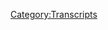 {{Transcript
    | title         = [[279: Formulaic Objections]]
    | caption       = [https://knowledgefight.libsyn.com/knowledge-fight-formulaic-objections Listen to this episode on Libsyn]
    | episodeNumber = [[279: Formulaic Objections|279]]
    | length        = 02:24:15
}}

{{MessageBox
    | header     = Warning: Bot Generated Content
    | text       = This transcript was automatically generated by transcription software and likely contains many mistakes and misattributions. Please check the audio for definitive quotes, attribution, and context.
    | image      = N3yvass4myg91.webp
    | imagewidth = 50px
    | id         = warning
}}

{{TranscriptBlock
    | name      = Alex Jones
    | timestamp = 00:00
    | text      = Andy in Kansas, you're on the air. Thanks for holding. Well, Alex, I'm a first time caller. I'm a huge fan. I love your work.
}}

{{TranscriptBlock
    | name      = Dan
    | timestamp = 00:07
    | text      = Hey everybody, welcome back to knowledge fight. I'm Dan. We're a couple dudes like sit around drink novelty beverages and talk a little bit about Alex Jones. Oh, indeed.
}}

{{TranscriptBlock
    | name      = Jordan
    | timestamp = 00:14
    | text      = We are Dan Jordan. Jordan. How are we on move? Watch 2019
}}

{{TranscriptBlock
    | name      = Dan
    | timestamp = 00:20
    | text      = We are good. We
}}

{{TranscriptBlock
    | name      = Jordan
    | timestamp = 00:21
    | text      = watch on.org But
}}

{{TranscriptBlock
    | name      = Dan
    | timestamp = 00:22
    | text      = by the grace of God and all of the patients and supportive our fine listeners we have made it through and I am in a new studio, one bedroom, but it is a studio for us to record sorts. Yeah, absolutely. I appreciate everyone giving us this little bit of time off in quote. Yeah. In order to get this done via it's nice. You know, I have I used movers for the first time. Yeah, that was super interesting. As an experience. I recommend it highly to everybody out there who is considering it. If you don't if you've run out of friends with cars and trucks. Great option.
}}

{{TranscriptBlock
    | name      = Jordan
    | timestamp = 00:58
    | text      = It seems like there it seems like they're real skill has been to move your heart.
}}

{{TranscriptBlock
    | name      = Dan
    | timestamp = 01:02
    | text      = Oh, yeah, absolutely. I found myself moved and moved. Yeah. I recommend two guys in a van very highly wonderful stuff.
}}

{{TranscriptBlock
    | name      = Jordan
    | timestamp = 01:10
    | text      = I was infinitely disappointed when I found out that they had more employees than two guys. It's a whole it's a whole thing.
}}

{{TranscriptBlock
    | name      = Dan
    | timestamp = 01:17
    | text      = Three dudes showed up in theory, but I got that third dude. That is that whole thing is a lie. I got that third dude got very nice. You
}}

{{TranscriptBlock
    | name      = Jordan
    | timestamp = 01:25
    | text      = got a bonus third dude. Yeah.
}}

{{TranscriptBlock
    | name      = Dan
    | timestamp = 01:28
    | text      = So this is this podcast where I know a lot about Alex Jones. Oh, and I only know what you tell me about Alex Jones. Man, it has been a wild time for us to take off my
}}

{{TranscriptBlock
    | name      = Jordan
    | timestamp = 01:37
    | text      = favorite part of every time we've taken like a week or so off. It's just one thing. Nothing ever happened. taking
}}

{{TranscriptBlock
    | name      = Dan
    | timestamp = 01:43
    | text      = a week off one time.
}}

{{TranscriptBlock
    | name      = Jordan
    | timestamp = 01:44
    | text      = I think we've taken a week off before. Maybe like a Christmas thing. I don't even think that usually. Nothing important happens at all during the time that we're off. If we skip an episode now, no news happens. Right? And so I assume that having kept my my eye out of the public sphere. Nothing important has happened with Alex Jones in the in
}}

{{TranscriptBlock
    | name      = Dan
    | timestamp = 02:05
    | text      = the intervening week? No, man, everything happened? Yeah, of course it did. So of course, there's a lot of stuff that I think is probably in our best interest just to leave alone and ignore a lot of the things that have happened like him spinning conspiracy theories out of the suicides of survivors of mass shootings and things like that. Yeah. I don't want to talk about that. No, and I think it's best to leave alone. I don't think it's a topic that is becoming to cover in any way. And then some stuff is just kind of like, I wish we could have covered it. But who cares? Like Alex getting yelled at at the chicken restaurant that was fun. Or Alex and Owen Troyer going to a Bayto rally like and getting acting like assholes. Yeah, all those things are really is Alex hijacking people's social media presence by going into the spaces that they're in and forcing them to make videos of him? That is free promotion? Does that make sense? Yeah, even if they're making fun of him and, and all that he's still getting in there. Social media,
}}

{{TranscriptBlock
    | name      = Jordan
    | timestamp = 03:00
    | text      = Alex's on a one man crusade to barrel through any other sensational propaganda or platform that he can get? Yeah, he's on a one man mission to show up in everybody's feed somehow.
}}

{{TranscriptBlock
    | name      = Dan
    | timestamp = 03:14
    | text      = Yeah. And so a lot of the stuff I think that some of it we may touch on as it develops into other things, perhaps. But for now, we have one thing that has happened in this time that we've been away that we must cover Rappaport hung up the picture. That is I you know what? I'm getting different reports from different sources on that. I'm not entirely sure. And I don't want to judge him too much. Because I've moved into this apartment. I haven't hung up my pictures yet.
}}

{{TranscriptBlock
    | name      = Jordan
    | timestamp = 03:41
    | text      = Well, we haven't been talking about you for two years not hanging up a picture,
}}

{{TranscriptBlock
    | name      = Dan
    | timestamp = 03:45
    | text      = but it's still last houses stone.
}}

{{TranscriptBlock
    | name      = Jordan
    | timestamp = 03:49
    | text      = If we're at four months, and I don't see anything hung up around here, it's gonna be merciless.
}}

{{TranscriptBlock
    | name      = Dan
    | timestamp = 03:53
    | text      = Yeah, that'd be a real shame.
}}

{{TranscriptBlock
    | name      = Jordan
    | timestamp = 03:56
    | text      = It is freezing poor it is actually.
}}

{{TranscriptBlock
    | name      = Dan
    | timestamp = 03:59
    | text      = I'm going to have to get dentures and start becoming a medical truther. What we have to talk about today, Jordan, is that Alex Jones was forced to sit down and give a three hour deposition in his Sandy Hook defamation lawsuit, and some really insane things happened. And some, some not. So insane things happened. But we learn a bit. And I think that the media, largely speaking is getting a number of the wrong messages. I have never before seeing that happen, right. And we'll discuss that as we go along. But before we get to that, before we get to that, it would be great. And I would enjoy to get back to business by giving a shout out to a couple of new folks that are supporting the show. So first, Alice, thank you so much. You are now policy walk.
}}

{{TranscriptBlock
    | name      = Alex Jones
    | timestamp = 04:48
    | text      = I'm a policy wonk. Thank
}}

{{TranscriptBlock
    | name      = Jordan
    | timestamp = 04:49
    | text      = you. Thank you very much, Alex.
}}

{{TranscriptBlock
    | name      = Dan
    | timestamp = 04:50
    | text      = Next psychic vampire. Thank you so much. You are now a policy wonk.
}}

{{TranscriptBlock
    | name      = Alex Jones
    | timestamp = 04:54
    | text      = I'm a policy wonk,
}}

{{TranscriptBlock
    | name      = Dan
    | timestamp = 04:55
    | text      = because I could thank you psychic vampire next, Adam, thank you so much. You are now policy. Well Mark,
}}

{{TranscriptBlock
    | name      = Alex Jones
    | timestamp = 05:00
    | text      = I'm a policy wonk.
}}

{{TranscriptBlock
    | name      = Dan
    | timestamp = 05:02
    | text      = Next, William, thank you so much. You are now a policy wonk.
}}

{{TranscriptBlock
    | name      = Dan
    | timestamp = 05:06
    | text      = I'm a policy wonk. Second, William, and finally
}}

{{TranscriptBlock
    | name      = Dan
    | timestamp = 05:09
    | text      = need to give a shout out to somebody who came through on a level on unparalleled in recent times, perhaps sent in a donation and really helped us out in this this last week, especially with the move there was so many unexpected things that popped up in terms of household expenses. And out of nowhere this person came through and unrequested, just out of the graciousness of their own heart. Really helped us out and we appreciate it. And as such, I must say, Keith as the third you're now a raptor Princess,
}}

{{TranscriptBlock
    | name      = Alex Jones
    | timestamp = 05:44
    | text      = I'm a policy wonk telling you brilliant, someone, someone sodomized, sent me a bucket of poop daddy sharp. Jar Jar Banks has a Caribbean blackjack. He's a loser, little little teddy baby. I don't want to hate black people. I renounced Jesus Christ. I know how to read. I am out of control. I've never really seen a lot of white racism in my life. I really haven't. I bet you money. There are a few living black people that have been abused by white people as much as I have been abused by black people. Adolf Hitler, Joseph Stalin. Both those guys were complete. Complete Stutz. Welcome to McDonald's. May I help you? I'm Bernie Sanders.
}}

{{TranscriptBlock
    | name      = Dan
    | timestamp = 06:31
    | text      = Thank you so much, Keith.
}}

{{TranscriptBlock
    | name      = Jordan
    | timestamp = 06:32
    | text      = Oh, I always forget how dark rafter Princess gets. Yeah.
}}

{{TranscriptBlock
    | name      = Dan
    | timestamp = 06:35
    | text      = Thank you so much. We really appreciate it. And you helped us out on a level you can only imagine. Yes. Thank you.
}}

{{TranscriptBlock
    | name      = Jordan
    | timestamp = 06:42
    | text      = Thank you very much.
}}

{{TranscriptBlock
    | name      = Dan
    | timestamp = 06:43
    | text      = So if you're out there listening and you'd like to support the show, thank you enjoy what we do. You can do that by going to our website knowledge. fight.com clicking the button that says support the show. We would appreciate it please do we would be very grateful now down to business. Jordan, are you ready for an out of context drop? i It's not a show. It is a deposition to death.
}}

{{TranscriptBlock
    | name      = Jordan
    | timestamp = 07:01
    | text      = I've been waiting for this for so long. Okay, I've been losing my mind
}}

{{TranscriptBlock
    | name      = Alex Jones
    | timestamp = 07:05
    | text      = rescue team on sitting in Las Vegas.
}}

{{TranscriptBlock
    | name      = Jordan
    | timestamp = 07:10
    | text      = Okay, that's the he's giving a deposition. He's killing first off. He's bragging about
}}

{{TranscriptBlock
    | name      = Dan
    | timestamp = 07:19
    | text      = talking to the hostage rescue team about the Las Vegas shooting and the prosecutor straight up. Prosecutors. Okay. Okay. Okay. All right. You keep believing that. That's fantastic. So here, here's where we're going to start. And I would like you to remember that what we here in this next clip, this first clip that we're starting off on, it applies to everything that we hear for the rest of this episode. You do solemnly swear the testimony you're about to give will be the truth, the whole truth and he is sworn in
}}

{{TranscriptBlock
    | name      = Jordan
    | timestamp = 07:58
    | text      = this is this is all this is all legally actionable from here on out. Well,
}}

{{TranscriptBlock
    | name      = Dan
    | timestamp = 08:03
    | text      = here's the interesting thing. Before we get going, there's an important point I need to make about what we're going to listen to and the fact that Alex is sworn in. This is a deposition that Alex is being made to sit and answer questions about regarding his civil suit which accuses him of defaming the families of Sandy Hook victims. The fact that this is a civil case is very important, although we just heard him be sworn in here at the beginning of the episode and he is under oath. Perjury is a very different thing in civil cases than it is in criminal cases. In civil cases, there's no formal penalty for lying in a deposition, which Alex absolutely does multiple times in this three hour session that he sets for punishing them for perjury in a civil case would require winning the case. And then after the fact having your lawyer file new criminal charges for the perjury charge, the best the prosecution could really hope for within this case, is to demonstrate that Alex is being evasive or outright deceitful, and then show evidence to illustrate that during the actual trial and cross examination, even then, the only consequence would be the court viewing Alex as an unreliable witness, which would be the result of him just answering any question with or without the proof of civil perjury being in play. Alex knows this. His lawyers know this. So they really know that there's no real stakes here. The only benefit of something like this comes from the public seeing it, which is why I'm very glad that this deposition got posted online by the law firm. There's a great deal of value for our purposes in seeing Alex stammer and try to pretend he knows anything about what he's talking about. But ultimately, there's very little legal value in this. I suspect. Again, I'm not a lawyer, but from everything I've been able to tell the civil consequences for perjury are not the very real
}}

{{TranscriptBlock
    | name      = Jordan
    | timestamp = 09:45
    | text      = that is a huge, massive disappointment. And I am shocked and appalled that America's civil justice system would work this way. I as somebody who has recently but never been somebody who's been raised like, Fuck off,
}}

{{TranscriptBlock
    | name      = Dan
    | timestamp = 10:01
    | text      = I kept finding like, you know, the websites, we could ask lawyers questions and stuff like that. And one of the things that kept coming up was the idea of like, where to hide your guns? No. Lawyers don't have any ideas about that. The idea that this is like a huge blind spot of the legal system, yeah. Especially the civil legal system. And so Alex kind of knows that he doesn't have to give a fuck he can sort of sleepwalk through this. Yeah. And there's not It's not like they can throw him in prison for perjury or anything like that. It would
}}

{{TranscriptBlock
    | name      = Jordan
    | timestamp = 10:31
    | text      = require be held in contempt or anything like that. I think
}}

{{TranscriptBlock
    | name      = Dan
    | timestamp = 10:35
    | text      = you could in the actual trial, but not in the deposition. Right. So I think that I think that he knows that this is who cares? Yeah. So now before we fully jump in, I need to give a little bit of a shake of the finger also, to the general media, maybe, as I alluded to a minute ago,
}}

{{TranscriptBlock
    | name      = Jordan
    | timestamp = 10:50
    | text      = for the listeners, he is actually shaking his finger with finger
}}

{{TranscriptBlock
    | name      = Dan
    | timestamp = 10:53
    | text      = wag. Yep. In the wake of this deposition being posted, I saw a large number of headlines that were being circulated that had to do with Alex saying that he had a psychosis that made him believe that things were conspiracies. And it's my duty to say that this is intentionally Miss reporting the story. Alex does use the word psychosis in the conversation about his journey as a conspiracy theorist. But if you listen to the context, it's very clear that he's speaking metaphorically and loosely about his mind state, visa vie his distrust of media sources, the entire quote, unquote, psychosis narrative boils down to this clip that we're about to hear, which is a little over like a minute long. And it comes from literally the last few minutes of the three hour deposition. So here is what everybody is making headlines out of. And I would argue that that is a great disservice, first of all, to the other stuff that's in this, and the fact that they're kind of playing fast and loose, and it just helps him.
}}

{{TranscriptBlock
    | name      = Alex Jones
    | timestamp = 11:54
    | text      = We've allowed the government and institutions become so corrupt, that people lost any compass of what's real. And I remind myself of you almost get like a pool of psychosis back in the past where I basically thought everything was staged, you know, now word a lot of times things aren't staged. So I think as a pundit and someone giving an opinion, that, you know, my opinions have been wrong, but they were never wrong consciously to hurt people. And so I think it's part of that process of me growing up in Rockwall, Texas, watching the police kill drugs and then conduct anti drug programs at school. I think that shook my opinion, the police in general, and I was very anti law enforcement till I grew up and learn more things. Now. I'm pretty much pro police. So it's, it's been a process
}}

{{TranscriptBlock
    | name      = Mark Bankston
    | timestamp = 12:42
    | text      = said false things about saying that.
}}

{{TranscriptBlock
    | name      = Alex Jones
    | timestamp = 12:49
    | text      = Correct? Well, I'm just saying that the trauma of the media and the corporation's lying so much, then everything begins. You don't trust anything anymore. Like a child whose parents live somewhere wherever again, will pretty soon they don't know what reality is. I'm so so so belong before these lawsuits, I said that, in the past, I thought everything was a conspiracy. And I would kind of get into that mass group thing of the communities that were out there saying that so now I see that it's more in the middle. And so that's where I stand.
}}

{{TranscriptBlock
    | name      = Dan
    | timestamp = 13:18
    | text      = Now he's lying. But at the same time, that is the most sensible thing that he says almost in the entirety of this deposition. I
}}

{{TranscriptBlock
    | name      = Jordan
    | timestamp = 13:26
    | text      = was I was actually about to ask, is it just that we've listened to so much, so much, Alex Jones, that what he says makes sense to me? Because I'm like, oh, like I have a universal babel fish in my ear. I don't think because that made sense. No, it doesn't make frustrates me. No. And people are dunking on him for that while they're
}}

{{TranscriptBlock
    | name      = Dan
    | timestamp = 13:43
    | text      = dunking on him because he used the word psychosis. So then everybody all the headlines. That's not what yeah, he has a psychosis
}}

{{TranscriptBlock
    | name      = Jordan
    | timestamp = 13:49
    | text      = No, oh, that's so disappointing. I'm really bummed out by that narrative. Now he uses
}}

{{TranscriptBlock
    | name      = Dan
    | timestamp = 13:53
    | text      = the word psychosis. But if you listen to what he's saying, in context, what he's describing is a learned behavior. Yeah, he's describing a learned pattern of behavior that he got into where I distrust the media, they're saying X, I think x must be fake. And as I got older, and I started to learn more, I realized that default position is not a good way to operate. Now he is lying, no absolute about how he operates. Of course, that perception is not like that. It's not descriptive of like a mental psychosis or anything like that. It's it's
}}

{{TranscriptBlock
    | name      = Jordan
    | timestamp = 14:28
    | text      = that's that it fits into the pre package narrative. Because you you're like, oh, look, Alex himself is finally admitting that he's crazy. But that was actually a lucid statement about he's he's looking back on it and sees something of like,
}}

{{TranscriptBlock
    | name      = Dan
    | timestamp = 14:46
    | text      = in his own perception exactly wrong. Exactly. Hasn't x, right. And we've spoken many times about our very, maybe irresponsible suspicions that Alex has something going on with him on a neurological level. So I don't balk at this whole thing for that reason I just have seen out to operate for so long and know that reporting that snippet of his conversation as quote Alex says he has a psychosis is literally playing into Alex's hands and serves to validate his narratives about media persecution against him. All this is to say that I'm pretty disappointed with that coverage, especially considering there's a whole lot of stuff in here that would have made great headlines. You could even make clickbait out of it. I'm probably going to try throughout this to make clickbait why not? Let's do it. Yeah, let's, uh,
}}

{{TranscriptBlock
    | name      = Jordan
    | timestamp = 15:29
    | text      = let's all tweet,
}}

{{TranscriptBlock
    | name      = Dan
    | timestamp = 15:29
    | text      = let's introduce a game and to this proceedings. Now, let's get down to it in a linear fashion, because that comes from the end of the thing, but I needed to get that out of the way. Right, right, sort of stuck in my craw. So the
}}

{{TranscriptBlock
    | name      = Jordan
    | timestamp = 15:43
    | text      = narrative more could be the media watch the first five minutes and would like, and then skip to the end.
}}

{{TranscriptBlock
    | name      = Dan
    | timestamp = 15:50
    | text      = Possible. Yeah, I've done that sometimes. Hey, Project Camelot? No,
}}

{{TranscriptBlock
    | name      = Jordan
    | timestamp = 15:54
    | text      = absolutely no judgment. Speaking
}}

{{TranscriptBlock
    | name      = Dan
    | timestamp = 15:56
    | text      = of which MARK RICHARDS part time is on YouTube. Now it is, oh, will be coming soon. So get ready for that. So now we jump in here. And I want to first before anything, I think that this prosecutor did a very admirable job. He did the best he could. But ultimately, in a situation like this, there isn't really a whim. But he comes as close as anyone can. And I do admire that on some level. Here. He reads some of Alex's statements. And then Alex does his first big lie of the deposition.
}}

{{TranscriptBlock
    | name      = Mark Bankston
    | timestamp = 16:31
    | text      = Let me read it again. For you, Mr. Jones, plaintiffs claim that I started the controversy and or conspiracy theory about Sandy Hook being a hoax. This is not true. I read that correctly. Okay. The next Senate says before I ever publicly commented on any issues relating to Sandy Hook, I learned that others with whom I have no affiliation, or relationship had already posted articles, students shows up like the flip relationship had already posted articles online making this claim and questioning the events is recorded. I read that sentence correctly. Yes. So there were a variety of articles and YouTube videos, questioning the events that started getting popular in the time period after the shooting. I assume you saw some of those. Yes. How long is this? Are we talking? Are we talking days, weeks? Months?
}}

{{TranscriptBlock
    | name      = Alex Jones
    | timestamp = 17:23
    | text      = I don't I don't want to answer incorrectly. I remember the exact times. So I really can't stay at that time. But it's I think a month longer.
}}

{{TranscriptBlock
    | name      = Dan
    | timestamp = 17:36
    | text      = Yeah, I mean, we know we know from going back and listening to December three days, three days, Alex? Well, I mean, to get to the point where he's saying it's absolutely globalist plan and shit like that a couple of days. But these conjecture and the speculation was immediate. Yeah. On the 14th of December he was he was out there on his show. Like, oh, this stinks. Yep, that sort of thing. So that is the idea that he's trying to say like, well, all of these, all these YouTube videos started coming up. And then a month later, I started being like, well, maybe something's up. But that's his way of trying to dodge responsibility, which is going to be a consistent trend. No,
}}

{{TranscriptBlock
    | name      = Jordan
    | timestamp = 18:15
    | text      = in a ZIL. With Alex, come on.
}}

{{TranscriptBlock
    | name      = Dan
    | timestamp = 18:19
    | text      = So in this next clip, he's talking more about that that idea that it took him a while to get to this sandy hook his fake kind of idea. And actually, I think from are looking back on it, some of his perceptions of what he did is accurate. Okay, he has an interest rates an engineering twist. So I believe that there's a base of accuracy in what he's about to say about what he did after Sandy Hook. He's just forgotten the other stuff. Gotcha, which is what this lawsuit is about. Right? Right. It might be strategic forgetting. But here's what he has to say.
}}

{{TranscriptBlock
    | name      = Alex Jones
    | timestamp = 18:51
    | text      = No, I started commenting on sandy hook that they would use to go out for guns. The media always hyped up school shootings, it was causing copycat events. The mainstream media were basically psychic vampires promoting mass shootings. So they get blamed dollars and try to take the second amendment away, which was they push to repeal the Second Amendment. So for the first month or so. And again, I can't go back to exact numbers. It was like almost seven years ago. But we've gone back and looked at some of it trying to find like, least three weeks, four weeks or so. And then it was such a firestorm internet's like, No, this isn't Prozac. This isn't video games. Like I was saying I thought like other spirits, shootings that happened. This was some type of staged event or multiple shooters or people in the woods and things like that. There was a whole range of theories.
}}

{{TranscriptBlock
    | name      = Dan
    | timestamp = 19:40
    | text      = So the part that's real is he did focus on the gun. Yeah. Oh, yeah. pretty aggressive. 100% Yeah. So there's like within minutes well, and his narratives did shift towards that. And he did skip away a little bit from like the aggressive poking at Sandy Hook so I could see how he could look back comment period of his life and be like, I was mostly just talking about gun shit. Right? It's it's interesting. Like, it's an interesting line because I can't I can't dispute that. But it's ludicrous to say like, I didn't also do the other stuff.
}}

{{TranscriptBlock
    | name      = Jordan
    | timestamp = 20:15
    | text      = Well, but but isn't isn't what he, I suppose the weird way that I would like view his memory of how things go, is that that's what he thinks actually happen, because he doesn't remember or understand the parts of himself that just pop out and then pop it, you know, just like, and they're gonna come after our take our guns and they're gonna kill everybody and the government and the police are coming to you. Oh, the whole thing was steak and spayed staged in those guys are actors. And that's why they come after guns. Like he just doesn't remember the little aside part.
}}

{{TranscriptBlock
    | name      = Dan
    | timestamp = 20:51
    | text      = I think that I think there's a good chance of that. I think that could explain most of it mis perception. It's
}}

{{TranscriptBlock
    | name      = Jordan
    | timestamp = 20:57
    | text      = almost like a verbal tic. He just doesn't know how not to say something incredibly
}}

{{TranscriptBlock
    | name      = Dan
    | timestamp = 21:02
    | text      = horrific. Yeah, perhaps. I think I think that that's probably a good theory. And I would say that what is not a good theory is Alex's defense. Maybe not, he wouldn't maybe describe it as a theory. But throughout this entire proceeding in this deposition, Alex has his two lawyers there. Mr. Barnes and Mr. Enoch, Mr. Barnes, Robert Barnes. Mr. Barnes of Enoch. No, no, no, they're two different firms. But bars been named Barnes is the one who's supposed to be defending Alex in the deposition. Yes. So he's the one who can make sort of objection. Yeah. And he does a lot, of course. But Mr. Enoch is there and he's not supposed to talk, because it's not a to lawyer deposition. And he keeps talking. And that becomes a big problem. Why does he keep talking because he's trying to lead Alex. He's trying to like, say things like, this is your defense. Alex, remember? Alex camp?
}}

{{TranscriptBlock
    | name      = Jordan
    | timestamp = 22:05
    | text      = He's coaching a tennis player. It's a it's a violation,
}}

{{TranscriptBlock
    | name      = Dan
    | timestamp = 22:08
    | text      = he seems to ALEC seems to be forgetting. Like how to Stonewall? Yeah, a little bit. And that's when Enoch jumps in. Yeah. And he's like, dude, dude. Yeah. But what it all boils down to is the defense that's being presented at the beginnings of it. In this clip right here.
}}

{{TranscriptBlock
    | name      = Mark Bankston
    | timestamp = 22:24
    | text      = Mr. Jones, this is a video where you made comments on issues relating to Sandy Hook, and you put forward a theory that it could be staged about the government to take away our guns correct.
}}

{{TranscriptBlock
    | name      = Mark Enoch
    | timestamp = 22:39
    | text      = This is a video watching. Correct? Okay, so it's not so different things are out. Is there any way that
}}

{{TranscriptBlock
    | name      = Mark Bankston
    | timestamp = 22:47
    | text      = you get like the whole you on the whole video and it's been produced with mysteries of Saturday? For his purposes, so he's just if he wants to go watch an entire four hour video, I'm not gonna have time. Actually, Connecticut post, the full video has been produced, and it's been in the court. If you want to argue about that, and object you could object at that time, it's often that objection is preserved. You don't have to object was, that was a video in which you make statements about Sandy Hook. And in which you said put more theory you could be staged to take away or
}}

{{TranscriptBlock
    | name      = Alex Jones
    | timestamp = 23:21
    | text      = that's a Media Matters edited. So Media Matters, edited derivative production,
}}

{{TranscriptBlock
    | name      = Jordan
    | timestamp = 23:27
    | text      = edited. I liked this guy. Yeah, I like him. He seems fun.
}}

{{TranscriptBlock
    | name      = Dan
    | timestamp = 23:32
    | text      = He has, he has a couple of real good lines. Throughout the course of this. There was a couple points where I actually like blurred left. Good. But so Barnes was the one who was making that objection. So it's still appropriate within the context of the deposition. But it's to it's to lay the groundwork and establish and set up the beginnings of this. These tapes are edited.
}}

{{TranscriptBlock
    | name      = Jordan
    | timestamp = 23:55
    | text      = And just to be clear, because his voice wasn't wasn't I couldn't hear Barnes's voice terribly well, but what he was asking is show the entire tape because what you're showing is an edited down version, right? And so their defense is that if you watch the entire tape, it's going to exonerate him.
}}

{{TranscriptBlock
    | name      = Dan
    | timestamp = 24:15
    | text      = Right? You're taking this out of context, Alex can't possibly comment, right? Not knowing the context, the
}}

{{TranscriptBlock
    | name      = Jordan
    | timestamp = 24:19
    | text      = strategy, of course, being that nobody is going to watch the entire fucking thing. So either in the court, everybody watches the entire episode, right? Or he's going to claim that whatever it is, he said, You missed. You could watch three hours and 59 minutes of it, right. But if you don't show the full four hours, you took it all out of context. This
}}

{{TranscriptBlock
    | name      = Dan
    | timestamp = 24:40
    | text      = is the sort of last refuge of someone who knows that they are fucked. Yeah. And also the rationale for me doing this. That's not take them out of context. Let's fucking do it, man. So you'll see that come up over and over and over again, this idea of falling back on the idea that the tape is edited. Yeah. And somehow, and Alex says that it's immediate matters edited, which we'll get back to in a little bit. But in this in this next clip, the prosecutor tries to get Alex to admit that he was the first person to call Sandy Hook a false flag. And then Alex pulls out his normal defense.
}}

{{TranscriptBlock
    | name      = Mark Bankston
    | timestamp = 25:19
    | text      = The truth is, Mr. Jones, you were the first person in the world to make the false flag theory about Sandy Hook. And you did it before the bodies were even cold. That's the truth.
}}

{{TranscriptBlock
    | name      = Dan
    | timestamp = 25:32
    | text      = Objection, we know that to be true, yeah. And to the definite
}}

{{TranscriptBlock
    | name      = Mark Bankston
    | timestamp = 25:37
    | text      = definition, you know, you can object to form yeah, that's, that's Mr. Jones, and you said in your affidavit that before you commented on any issues relating to Sandy Hook, you saw other things that other people were doing that affidavit has false statements, doesn't it? Nope. So we didn't just see you comments.
}}

{{TranscriptBlock
    | name      = Alex Jones
    | timestamp = 26:02
    | text      = That was callers calling up and it's heavily edited, heavily,
}}

{{TranscriptBlock
    | name      = Jordan
    | timestamp = 26:06
    | text      = heavily edited.
}}

{{TranscriptBlock
    | name      = Dan
    | timestamp = 26:07
    | text      = Yep. That will be his he could just throw that back in the face no matter what is that those clips are edited. And it's exact. I mean, you nailed it exactly that it's like there's no way to proceed forward because you can't in a rational reasonable world force everybody to watch Oh, yeah. And so yeah, you're you're screwed.
}}

{{TranscriptBlock
    | name      = Jordan
    | timestamp = 26:27
    | text      = I mean, that that does seem like the real strategy though. There is to call his bluff
}}

{{TranscriptBlock
    | name      = Dan
    | timestamp = 26:32
    | text      = you know, just play the hole Yeah,
}}

{{TranscriptBlock
    | name      = Jordan
    | timestamp = 26:33
    | text      = just fucking Yeah. Okay, fine. Let's do it. I will play every goddamn
}}

{{TranscriptBlock
    | name      = Dan
    | timestamp = 26:37
    | text      = we're gonna have a six year long trial what is it what
}}

{{TranscriptBlock
    | name      = Jordan
    | timestamp = 26:41
    | text      = is it is it is it it's not a jury trial isn't I think it's for it yeah. So fucking judge you got homework. Let's move on. Everybody. listen to a
}}

{{TranscriptBlock
    | name      = Dan
    | timestamp = 26:50
    | text      = podcast. Yeah. That might be unfair. So in terms of the the editing clips together, we heard earlier, Alex said that that's a Media Matters. Yeah, clip Media Matters, made the derivatives together and put out that clip. In this next clip. The prosecutor explains where he got that video. And Alex is a little bit like, huh,
}}

{{TranscriptBlock
    | name      = Mark Bankston
    | timestamp = 27:12
    | text      = Mr. Jones had a very simple question for you. That video you just saw of you talking? Were you talking about Sandy
}}

{{TranscriptBlock
    | name      = Alex Jones
    | timestamp = 27:18
    | text      = Hook? The edited pieces were
}}

{{TranscriptBlock
    | name      = Mark Bankston
    | timestamp = 27:22
    | text      = the pieces that I edited and put together of you speaking believe Yeah, I had it. When I added those pieces together and put them in front of you. Was that you on the
}}

{{TranscriptBlock
    | name      = Alex Jones
    | timestamp = 27:31
    | text      = camera that I saw many matters video that before? That's you're saying you got to do that.
}}

{{TranscriptBlock
    | name      = Mark Bankston
    | timestamp = 27:36
    | text      = It's not what you did. Not an important deal.
}}

{{TranscriptBlock
    | name      = Alex Jones
    | timestamp = 27:39
    | text      = I did. Yes. I'm not here to answer three second clips together those. Why don't you just play it unedited?
}}

{{TranscriptBlock
    | name      = Mark Bankston
    | timestamp = 27:46
    | text      = I'm not here to answer your question. You understand you're here for hours there to ask me questions. You're going to do that for me. I'm answering your question. So in that video, yes or no. You were commenting about Sandy Hook.
}}

{{TranscriptBlock
    | name      = Alex Jones
    | timestamp = 28:00
    | text      = And the edited video was
}}

{{TranscriptBlock
    | name      = Jordan
    | timestamp = 28:05
    | text      = what I love the shockers. Whoa. You edited like 32nd clips together. How do you do that? I pay people for that you looking for a job?
}}

{{TranscriptBlock
    | name      = Dan
    | timestamp = 28:16
    | text      = Well, it kind of throws him off a little bit because he can't blame Media Matters. Now. I did that I edited the videos good. Why don't you use the full clips? Same exact I'm not gonna be able to do the four hour deposition window. What are we gonna do watch a show and
}}

{{TranscriptBlock
    | name      = Jordan
    | timestamp = 28:30
    | text      = a half? Walk you provide commentary about how awesome you are
}}

{{TranscriptBlock
    | name      = Dan
    | timestamp = 28:33
    | text      = over it. It'd be so boring. Look at how great I look right here. The wall wrenches have nothing. It was just us as well.
}}

{{TranscriptBlock
    | name      = Jordan
    | timestamp = 28:42
    | text      = I looked at her that night I was yoked any director's commentary for any Alex Jones episode?
}}

{{TranscriptBlock
    | name      = Dan
    | timestamp = 28:51
    | text      = If he ever goes to jail, I hope he just dedicates himself to only doing
}}

{{TranscriptBlock
    | name      = Jordan
    | timestamp = 28:54
    | text      = Yeah, just doing like Rifftrax
}}

{{TranscriptBlock
    | name      = Dan
    | timestamp = 28:57
    | text      = What were you thinking in that moment?
}}

{{TranscriptBlock
    | name      = Jordan
    | timestamp = 28:59
    | text      = Just a series of pop up videos
}}

{{TranscriptBlock
    | name      = Dan
    | timestamp = 29:01
    | text      = gonna be so bad. So Alex is one of the things that I've heard him complain about a number of times and make jokes out of is the idea that when Bill Clinton was being grilled about his sexual impropriety, he had that line of depends on what your definition of is it right. Playing semantical game everybody has fun with it. He always talks about people playing semantical games. So the charm to me when he played a semantical game in this next clip
}}

{{TranscriptBlock
    | name      = Mark Bankston
    | timestamp = 29:29
    | text      = by the spring of 2013 or so, let's say just a few months after the shoot. By that point, you had gone from theory to just straight up telling your audience Sandy Hook was staged and the evidence is overwhelming correct
}}

{{TranscriptBlock
    | name      = Alex Jones
    | timestamp = 29:47
    | text      = what a stage me
}}

{{TranscriptBlock
    | name      = Jordan
    | timestamp = 29:53
    | text      = What is staged? Wait Yeah. Oh, that's good. So I like that after
}}

{{TranscriptBlock
    | name      = Dan
    | timestamp = 29:57
    | text      = that. The risk of like keeping way too much of this in the lawyer is like, I don't care what I bought the answer your questions. I'm talking about what you said. Like, wow. It's it's an insane situation. So, there's a clip that the prosecutor plays where Alex says that Sandy Hook was fake. And instead of saying that it was edited, he has a different critique of this clip, which is just as sad.
}}

{{TranscriptBlock
    | name      = Mark Bankston
    | timestamp = 30:31
    | text      = Mr. Jones, I'm going to show you a clip from April 16 2013
}}

{{TranscriptBlock
    | name      = Alex Jones
    | timestamp = 30:35
    | text      = states Fast and Furious. They staged Aurora they staged Sandy Hook the evidence is just overwhelming. And that's why I'm so desperately freaked out. This is not fun. You know, getting into your telling you this I somebody's gonna tell you the truth. Somebody's got to stand against this
}}

{{TranscriptBlock
    | name      = Mark Bankston
    | timestamp = 30:50
    | text      = table. That's you on the video, right? Yes, that's
}}

{{TranscriptBlock
    | name      = Alex Jones
    | timestamp = 30:53
    | text      = me on the short video.
}}

{{TranscriptBlock
    | name      = Mark Bankston
    | timestamp = 30:55
    | text      = Yeah, that's a short video I understand.
}}

{{TranscriptBlock
    | name      = Jordan
    | timestamp = 31:02
    | text      = Like, I, I have enjoyed how dismissive this lawyer is. Alex, his whole demeanor has this feel of like, Dude, you are not my first you. Let's let's get over yourself. This is I've been doing this for a long time, you idiot. But
}}

{{TranscriptBlock
    | name      = Dan
    | timestamp = 31:21
    | text      = I also think that it's an interesting dynamic, where he also knows the same stuff that I was talking about Alex Nolan. Yeah, they're not being consequence, really for lying. Yeah. So all he can really do is try and illustrate a couple of points. And I think he has two angles of attack that we'll get to, as this goes along, that I think are really smart. And they're really good approaches to demonstrate about Alex because you don't really need to demonstrate that he's lying about what he said about Sandy Hook. Now, of course, you can prove that case on the merits like that, you've already played a literal clip of him saying you don't need him for that. But what you can use him as a tool for are other things that are also important. And without explaining too much ahead of time. We'll get to that in a moment. So in this next clip, the prosecuting attorney plays a clip of Alex talking about how Sandy Hook literally didn't happen. You know, so that's, that's great. Yeah,
}}

{{TranscriptBlock
    | name      = Mark Bankston
    | timestamp = 32:16
    | text      = Mr. Jones, hold on one second, I'm gonna play you a clip from December 29 2014. Go ahead and play that for me.
}}

{{TranscriptBlock
    | name      = Alex Jones
    | timestamp = 32:24
    | text      = But it took me about a year with Sandy Hook to come to grips with the fact that the whole thing's I mean, even I couldn't believe I knew they jumped on it using the crisis, typed it up. And I did deep research. And my gosh, it just pretty much didn't
}}

{{TranscriptBlock
    | name      = Mark Bankston
    | timestamp = 32:38
    | text      = happen. That's you're saying you did deep research group. These are highly edited
}}

{{TranscriptBlock
    | name      = Alex Jones
    | timestamp = 32:46
    | text      = excerpts. Also, the audio has been altered on all these.
}}

{{TranscriptBlock
    | name      = Mark Bankston
    | timestamp = 32:51
    | text      = Yeah, can you stop with speaking objections? I know exactly what you're doing. And you need to say objection form, objection leading asserted privilege or stay quiet. You do not need to be making suggestive objections about the contents of the evidence and what its form is. You don't need to be doing that Mr. Barnes. These are videos, they're highly. Mr. Barnes. I don't think that's a great opinion or done. But I don't understand why your opinion is relevant to this discussion right now. You wouldn't be doing this in a courtroom, don't do it. My dad wouldn't come in because it wouldn't be admissible, because that is why you're Mr. Barnes. That's why your objection is preserved as to the form of that evidence, you don't have to raise an objection. The only reason you would be doing it is to possibly influence the witness. Let's stop talking about standing stipulation that when I checked the form that includes an objection to the rule of complete, absolutely, although all and was put on the record, every objection to every piece of evidence is preserved under the Texas rules, which is part of 199. But I was objecting in a way that I'm not trying to.
}}

{{TranscriptBlock
    | name      = Dan
    | timestamp = 33:57
    | text      = So that point the stenographer comes in is like, Hey, you guys are making this really hard to take. Because arguing like, this is ridiculous. Excuse
}}

{{TranscriptBlock
    | name      = Jordan
    | timestamp = 34:06
    | text      = me, children, children. You know,
}}

{{TranscriptBlock
    | name      = Dan
    | timestamp = 34:08
    | text      = it's an interesting dynamic too, because after she says that, they are like, Alright, let's get back on track. That's the first time that the prosecutor is like, guy, like, look, he's he has a tone of like,
}}

{{TranscriptBlock
    | name      = Jordan
    | timestamp = 34:19
    | text      = shut up. Yeah. Oh, absolutely.
}}

{{TranscriptBlock
    | name      = Dan
    | timestamp = 34:21
    | text      = Just shut up. Yeah, you can hear me he even says very clearly in there that it's obvious that you're talking objections or trying to lead Alex Yeah, down the road that you want him to go down. And that's not appropriate. That's not how this deposition is going. And it is how it's going.
}}

{{TranscriptBlock
    | name      = Jordan
    | timestamp = 34:37
    | text      = Yeah, you can't you're not supposed to be if you're you're you're not supposed to be able to say like, hey, hey, tell him this. Right. Right. Tell him this. Yeah. Yeah, you do it.
}}

{{TranscriptBlock
    | name      = Dan
    | timestamp = 34:46
    | text      = Yeah. So this is the one of the first instances where the prosecutor tries to get into some of these ideas about the specific narratives that Alex pushed. And one of them is the idea that out I'm just talking about how they, the teachers and the police had the kids walking in circles at the school. And there's a fundamental problem with the narrative that Alex is pushing. And it's spelled out in this clip, and we'll discuss it on the other end.
}}

{{TranscriptBlock
    | name      = Mark Bankston
    | timestamp = 35:14
    | text      = No doubt this is a dangerous situation, shooter on campus. Is it dangerous when there's somebody should be nervous? Yes. Okay. And so you would think if proper procedures were followed you keeping them safe? This looks pretty weird, doesn't it? If they're not being run away from the building, right? Yes. But Mr. Jones, when you said this to your audience, you knew that wasn't the school? You knew that? Right.
}}

{{TranscriptBlock
    | name      = Mark Enoch
    | timestamp = 35:47
    | text      = Are you saying as part of his broadcast?
}}

{{TranscriptBlock
    | name      = Mark Bankston
    | timestamp = 35:48
    | text      = Yes, it says Infowars. Right there on the bunk? That same broadcast? Yes. You see where it says enforced?
}}

{{TranscriptBlock
    | name      = Mark Enoch
    | timestamp = 35:55
    | text      = video that you're showing him now people walk across was hard.
}}

{{TranscriptBlock
    | name      = Mark Bankston
    | timestamp = 35:59
    | text      = First of all, first of all, there's only gonna be one lawyer defending this deposition. And you've already chosen it. No, Mr. Enoch, there will be one lawyer speaking on the record. There's one lawyer defending the deposition. I'm not being tactful about the two of you. And so I would appreciate it if you kept your mouth shut for this deposition. Let Mr. Barnes defend the deposition.
}}

{{TranscriptBlock
    | name      = Dan
    | timestamp = 36:16
    | text      = Spoiler alert, that does not doesn't happen. He gets doubled.
}}

{{TranscriptBlock
    | name      = Mark Bankston
    | timestamp = 36:21
    | text      = In the bottom corner of the screen is a large Infowars logo. This was broadcast on Infowars. So Mr. Jones, my question to you is, when you broadcast this to your audience, and you've told them this, you knew that wasn't the school?
}}

{{TranscriptBlock
    | name      = Mark Enoch
    | timestamp = 36:35
    | text      = Please answer my question. And it's a simple question. I'll say, if you represented the video of the school that you're showing that firehouse was part of the same broadcast in which he made his statement, yes,
}}

{{TranscriptBlock
    | name      = Mark Bankston
    | timestamp = 36:47
    | text      = Mr. Enoch, we just watched it. Do you really think I edited his words over a different video what I think doesn't matter? History knockout, appreciate it if you kept quiet the remainder. Mr. Barnes. Mr. Jones, you knew that wasn't the school? Correct.
}}

{{TranscriptBlock
    | name      = Alex Jones
    | timestamp = 37:05
    | text      = I did not know that. This show edited. Looks like two different shows together what he played again.
}}

{{TranscriptBlock
    | name      = Dan
    | timestamp = 37:11
    | text      = So they do they allow him to play it again. But the the issue is that it's three clips from different episodes. Yeah. And the third clip involves footage from the firehouse where there are people walking around and telling about, and Alex is saying that it's the school. And so the, what it appears that Enoch is trying to clarify is, is the video and the audio from the same episode, right. And it is, it absolutely is. Of course it is. But in this next clip, he tries to take that little kernel of what he is introduced, yeah, and twist it into something to attack the prosecution. And it's, it's pretty fucked up.
}}

{{TranscriptBlock
    | name      = Mark Bankston
    | timestamp = 37:54
    | text      = And then we saw second clip from your Megyn Kelly interview, right? Which again, was highly edited. Sure, totally. And I edited a piece of it in here. Correct. That was from the Megyn. Kelly. You just told me that everything you showed him was from one video No, Mr. May not. From the same video,
}}

{{TranscriptBlock
    | name      = Mark Enoch
    | timestamp = 38:16
    | text      = you are not entitled to misrepresent the witness in deposition and cite the three different types of video and say this was the same video where these all clips that you showed in the same video, yes or
}}

{{TranscriptBlock
    | name      = Mark Bankston
    | timestamp = 38:27
    | text      = no. And we've said, We've said that repeatedly. From the moment I've asked him they were from three different dates. I read the three different dates to you, Mr. Enoch, so your indignation can calm down, and you need to be quiet in this deposition. Mr. Barnes, can you please instruct your counsel? You are defending this stuff? Actually, I've got a question on the floor. We're not taking a break. So
}}

{{TranscriptBlock
    | name      = Jordan
    | timestamp = 38:50
    | text      = you know, this is this is like listening to a this is an exasperated man who's just who's like, he knows what he's doing. This is his job. He's a professional. This is what he does. And he is deposing a fucking lying piece of shit. Who has to Tweedledee and Tweedledum. For lawyers, who maybe not even our lawyers, like that's the way this prosecutor sounds to me. He's like, he's looking at these guys talk. And he's like, Okay, can I see your Can I see your credentials real quick? For real?
}}

{{TranscriptBlock
    | name      = Dan
    | timestamp = 39:23
    | text      = I'm guessing that he's probably dealt with them in the past. I'm guessing that he has some sort of like awareness of like, these guys aren't on the up and up. Yeah, they have some some shady tendencies. And they're coming out here. Because that, that, that sort of changing what you're clarifying about, like, yeah, there is no point when they tried to represent the idea that all of those clips came from the same episode horse now that is absolutely not, it would be worth it would be pointless, right? That's not what they're suggesting at all. And they were very clear about that. And so for Enoch to come in and be like, hey, it's manipulative that you're, you know, you're you're playing from different episodes when you said they were are the same Yeah, is just a desperation tactic to try and give Alex some sort of cover to make similar arguments as the deposition goes on. Yeah, because his only defense is that these clips are edited, because otherwise he has to take ownership for the things that he was saying. Because these aren't things that he's saying is like someone else says that this is the case. And we're reporting on it. He is reporting it. Yep. And so that's a problem. So now to the firehouse issue. The reason in that last clip is a problem that Alex is saying that this is the school that he's representing to his audience that it's the school is that in this next clip, the prosecution brings up prior evidence indicates that at the point that Alex told his audience that it was the school yeah, he had to have known it wasn't Oh, no.
}}

{{TranscriptBlock
    | name      = Mark Bankston
    | timestamp = 40:50
    | text      = Well, that clip right there. That was just two things something you said something mister do say. Ambulances parked down the road. They didn't even go to the school. Then a year later, you showed your audience a video building ambulance to it. And you told them it was a school.
}}

{{TranscriptBlock
    | name      = Alex Jones
    | timestamp = 41:06
    | text      = I talked for hours a day. And I can't remember what I talked about sometimes a week ago. Sandy Hook has been in the aggregate less than 1/10 of 1% of what I cover. And I understand that you've been living this and poring over it constantly. I've I have done almost no preparation. This very, gives me a headache. I just showing me a bunch of edited tapes.
}}

{{TranscriptBlock
    | name      = Mark Bankston
    | timestamp = 41:31
    | text      = What question are you answering?
}}

{{TranscriptBlock
    | name      = Alex Jones
    | timestamp = 41:34
    | text      = You're asking me about a bunch of edit. How does someone answer that question where you if you put a bunch of pages in a blender when you asked me what's in the blender? I can't answer your question. Words.
}}

{{TranscriptBlock
    | name      = Mark Bankston
    | timestamp = 41:49
    | text      = I'm asking you if there's ambulances next to the building. It's not the school.
}}

{{TranscriptBlock
    | name      = Alex Jones
    | timestamp = 41:56
    | text      = Correct? No, that's not what I know.
}}

{{TranscriptBlock
    | name      = Jordan
    | timestamp = 41:58
    | text      = Okay. Okay. All right. Well, you remember how after making a murderer, those two defense lawyers went on a tour and everybody was huge fans of them. I am gonna follow this prosecutor around and just like hold up signs and be like, Oh, shit, yeah. Walking into the bell day,
}}

{{TranscriptBlock
    | name      = Dan
    | timestamp = 42:14
    | text      = or you intentionally didn't learn his name, lest he become a hero. I wanted to resist that Baito impulse.
}}

{{TranscriptBlock
    | name      = Jordan
    | timestamp = 42:20
    | text      = Yeah, whatever. He's not a he's not. He's a civil prosecutor. Yeah, he's so he's not. I don't know his career at all. He's probably not a state. Prosecutor. No idea. Probably not. He's not one of the enemy. Yeah,
}}

{{TranscriptBlock
    | name      = Dan
    | timestamp = 42:33
    | text      = I would assume so. Yeah, I can comment in no way right about who this guy is. Okay. So they talked a little bit more about that firehouse video and how Alex was reporting on it as they were being kids walking around in a circle with their hands up. So the prosecution plays video of the firehouse from a helicopter, and he has a damning question to ask Alex.
}}

{{TranscriptBlock
    | name      = Mark Bankston
    | timestamp = 42:59
    | text      = I want to play you a piece of video footage from the helicopter footage. Let's take a look at that really quick. We play the December 14 2012. Helicopter firehouse with Mr. Jones, there's no elementary aged children in this line of people walking is
}}

{{TranscriptBlock
    | name      = Alex Jones
    | timestamp = 43:24
    | text      = no to another club we're talking about
}}

{{TranscriptBlock
    | name      = Mark Bankston
    | timestamp = 43:26
    | text      = Yeah, see, see, here's where they're walking in the circles. None of those people have their hands up, do they?
}}

{{TranscriptBlock
    | name      = Alex Jones
    | timestamp = 43:32
    | text      = But there is footage that I've seen that shows that so you're complaining to different banks really
}}

{{TranscriptBlock
    | name      = Mark Bankston
    | timestamp = 43:36
    | text      = because you were talking about in the footage on your show, you're saying there's actually a different piece of video footage from from my children with their hands up being led in circles and and from my
}}

{{TranscriptBlock
    | name      = Alex Jones
    | timestamp = 43:45
    | text      = memory. It's a live show. So the people in there just throwing stuff up. And many times it's not accurate.
}}

{{TranscriptBlock
    | name      = Jordan
    | timestamp = 43:50
    | text      = Nicely. Video clip
}}

{{TranscriptBlock
    | name      = Mark Bankston
    | timestamp = 43:52
    | text      = you were showing wasn't even an objection is correct.
}}

{{TranscriptBlock
    | name      = Alex Jones
    | timestamp = 43:57
    | text      = I'm not sure about what video this is so edited. But I wrongly have said in the past off of news reports that I was relying on that the children were going around with their hands up at the school when it was the firehouse and that's one of the main anomalies that are not to not be true. And the reason I changed my mind about what thanks
}}

{{TranscriptBlock
    | name      = Dan
    | timestamp = 44:18
    | text      = so in that clip what we have is Alex being confronted with like you reported this and it's absolutely not true at all based on this this sort of stuff. And he's like well, yeah, I was wrong about that. But it's not my fault.
}}

{{TranscriptBlock
    | name      = Jordan
    | timestamp = 44:28
    | text      = I love that is the like, oh well no, I mean, it wasn't this clip. It was the you know, it was a live broadcast, which
}}

{{TranscriptBlock
    | name      = Dan
    | timestamp = 44:37
    | text      = is no no no, he's saying his broadcast is live and that the producers just play stuff and then he responds to it. The live thing Oh, okay.
}}

{{TranscriptBlock
    | name      = Jordan
    | timestamp = 44:45
    | text      = I thought he I thought he was trying to pull a like yeah, I was in the FBI but everybody I trained with is dead so you can't Don't look into it. It was a live broadcast where it was happening. Now it'll never be a you'll never be able to find will be
}}

{{TranscriptBlock
    | name      = Dan
    | timestamp = 44:59
    | text      = found again. Yeah. No, no, I think he's referring to Infowars itself. It's a live show, I talked for, you know, a talk for a while, you know, just you know, all this. I think he's blaming his producer. So quite frankly, well, I mean, I would I would do that. So he looks pretty bad. I think in terms of this kernel, this piece, this quote unquote anomaly that he reported on the idea of the kids walking around in circle with their hands up, which he's now kind of had to cave on, like, pretty quick, and well, almost immediately. And so now there's another narrative that they bring up. And that is the idea that Alex was trying to pitch the story that the school was closed. And so the idea that this shouldn't happen, it couldn't possibly happen. The school had been closed for a long time. Before that. It was it was a dilapidated school, there was mold everywhere. He really had never heard that one. That was one of the lesser conspiracy theories about this.
}}

{{TranscriptBlock
    | name      = Jordan
    | timestamp = 45:48
    | text      = The that school has been dead for 15 years
}}

{{TranscriptBlock
    | name      = Dan
    | timestamp = 45:52
    | text      = defense to haunted Yeah.
}}

{{TranscriptBlock
    | name      = Jordan
    | timestamp = 45:56
    | text      = Happened 25 years ago. Yeah,
}}

{{TranscriptBlock
    | name      = Dan
    | timestamp = 45:58
    | text      = that one was one of the ones that was like, Wow, you guys are swinging for the fences with this. That's very demonstrable. That's bad. So the prosecution asks about that. And Alex's response is really interesting to me.
}}

{{TranscriptBlock
    | name      = Mark Bankston
    | timestamp = 46:12
    | text      = Let's talk about the school itself. I want to show you two comments that you made on July 7 2015. And April 22 2017. He put school schools
}}

{{TranscriptBlock
    | name      = Alex Jones
    | timestamp = 46:25
    | text      = we have the emails from city council back and forth, and the school talking about being shut down a year. To close the lead here, and the videos, it's all rotting and falling apart. Nobody's even in it.
}}

{{TranscriptBlock
    | name      = Mark Bankston
    | timestamp = 46:38
    | text      = First thing you admit now there are no emails between city council and the school in which Sandy Hook was being shut down. That's not a real thing.
}}

{{TranscriptBlock
    | name      = Alex Jones
    | timestamp = 46:50
    | text      = This is almost seven years old. But I do believe that we wouldn't. I mean, sometimes we're wrong about things. But there's always some news recovering or witness or something. So I can't answer that. Because of just memory.
}}

{{TranscriptBlock
    | name      = Mark Bankston
    | timestamp = 47:04
    | text      = Seven years ago, six years ago, you just saw that clip we just played you was April 22 2017. And it was a year before you were sued. Right, three seconds long, right? But it's not seven years ago. Is it Mr. Jones? You were saying that a year before your I can't
}}

{{TranscriptBlock
    | name      = Alex Jones
    | timestamp = 47:20
    | text      = answer this. It's not in context.
}}

{{TranscriptBlock
    | name      = Alex Jones
    | timestamp = 47:23
    | text      = Of course it's a date
}}

{{TranscriptBlock
    | name      = Dan
    | timestamp = 47:24
    | text      = isn't it? Yeah. So he goes on to the the idea of they're like the emails and stuff like that's just that it's absurd. Yeah. But then the prosecution goes on to show a video of the school after the shooting and there are parts of it that they had to cut out or that are redacted because it's like people's blood all over the walls and stuff. But the rest of it shows in normal school you know, just any any elementary school and so the prosecutor is like, does this look like a school that was shut down? Does this look like a school that is condemned and he's like it looks like it's a disrepair
}}

{{TranscriptBlock
    | name      = Jordan
    | timestamp = 48:04
    | text      = just stick to your guns stick to your fucking guns. It looks like it's broken down to look for
}}

{{TranscriptBlock
    | name      = Dan
    | timestamp = 48:08
    | text      = a senator. Yeah. So there are these narratives that have been brought up that Alex did push and he can't stand the scrutiny of it so he has to fall back consistently on either you know what? A you know, it's someone else's fault, or this video is out of context. I can't comment always. Once that's not good enough, and the only thing that remains is that first one the idea that it's someone else's fault. Once that is your only remaining avenue of self defense, you're gonna get pushed on it and eventually you're going to have to discuss where did you get that information from? That's going to be trouble and in this next clip we find out that it is all pretty much Wolfgang Halbig
}}

{{TranscriptBlock
    | name      = Jordan
    | timestamp = 48:49
    | text      = Oh, I thought it was going to be robbed useful like he was going to have a usual suspects moments where Alex Jones just turns and points directly to
}}

{{TranscriptBlock
    | name      = Dan
    | timestamp = 48:57
    | text      = him. There's
}}

{{TranscriptBlock
    | name      = Jordan
    | timestamp = 48:58
    | text      = your man right there.
}}

{{TranscriptBlock
    | name      = Dan
    | timestamp = 49:00
    | text      = Nope. Turns out it was Wolfgang Halbig
}}

{{TranscriptBlock
    | name      = Mark Bankston
    | timestamp = 49:02
    | text      = and I'm not I'm not gonna try to pin you down on here. Let's let's just be straight up in front about it. You didn't know one way or the other. Right whether the school was open you had you had some doubts you didn't know one way or the other. You couldn't confirm it when I know
}}

{{TranscriptBlock
    | name      = Alex Jones
    | timestamp = 49:13
    | text      = that SOCO investigators, who were accredited school safety, folks that I thought were credible experts. Were the ones that professors and others that were in good standing, were the ones that were really doing these investigations. And then I was, in some cases taking what they said incorrectly. And I'm admitted to that.
}}

{{TranscriptBlock
    | name      = Mark Bankston
    | timestamp = 49:34
    | text      = And with no cooperation, you just take what they said you trusted these guys.
}}

{{TranscriptBlock
    | name      = Alex Jones
    | timestamp = 49:38
    | text      = I mean, it's one of the guys like on national television before or Columbine 70 as a national safety expert, and it's not a pretty credible
}}

{{TranscriptBlock
    | name      = Mark Bankston
    | timestamp = 49:47
    | text      = Mr. Hallberg, right. Yes. And he's sent you something in the neighborhood of 44,000 emails. That's a lot. Yeah. And looking at those emails. What I can look at them. You wouldn't agree with me that that man is a raving lunatic.
}}

{{TranscriptBlock
    | name      = Alex Jones
    | timestamp = 50:03
    | text      = He seemed very credible and put together earlier on. I can't remember the exact numbers he seemed to get agitated about four years ago.
}}

{{TranscriptBlock
    | name      = Jordan
    | timestamp = 50:12
    | text      = Like, I would like for the court to recognize that he is a raving lunatic. This is not this isn't
}}

{{TranscriptBlock
    | name      = Dan
    | timestamp = 50:18
    | text      = defamation. There's a really interesting trend to where this prosecutor seems to be trying to get Alex to admit that Wolfgang Halbig is crazy. He gets close. I'll say I admire. I admire the gumption.
}}

{{TranscriptBlock
    | name      = Jordan
    | timestamp = 50:34
    | text      = That's, that's like a side bet for the prosecutor. He's like, all right, I'm gonna do this deposition first. But you guys gotta give me five bucks. If I get him to say that this Wolfgang guy is fucking crazy.
}}

{{TranscriptBlock
    | name      = Dan
    | timestamp = 50:45
    | text      = He gets him as far as kooky, I think that he said a lot. So I think that that's, that's going to set the stage for a lot of the rest of Alex's defense to come, there's going to still be a lot of this video is edited. And then it's Wolfgang's fault. Yeah, I should. I should have not listened to him is even too far for it to go. But it's kind of like it was him. Yeah, he's, he's incredible. He was on MSNBC, or whatever, that sort of shit. So now we get into this next clip, the first angle that I think is the good attack on Alex. And I admire this about this, this prosecutor and his approach. And that is to demonstrate that Alex has no idea what he's talking about. Because if you can do that you erode the idea that he knows anything. Yeah, it doesn't even have to be about Sandy Hook. Granted, you're in the Sandy Hook deposition. So it's best to use those topics to your full advantage. And it's one thing to do it with these narratives that he can just say, like, hey, Wolfgang Halbig told me this, and that's why I reported it. It's much more robust when you bring in a piece of information that he should know about, and he doesn't. And in this first clip, the prosecutor talks about first responders to the school. And Alex is put on his heels a little bit.
}}

{{TranscriptBlock
    | name      = Mark Bankston
    | timestamp = 52:10
    | text      = Mr. Jones, before we went on a break, we were talking about the issue of whether there were EMTs allowed into the building. And I provided you with a couple of copies of some police reports. I put in front of you exhibit to the statement of Lieutenant banking. Correct. So you've had a chance to read that.
}}

{{TranscriptBlock
    | name      = Alex Jones
    | timestamp = 52:30
    | text      = I did read most of it. The second one.
}}

{{TranscriptBlock
    | name      = Mark Bankston
    | timestamp = 52:32
    | text      = Okay. Well, let's look at exhibit two.
}}

{{TranscriptBlock
    | name      = Dan
    | timestamp = 52:35
    | text      = Another theme of this is that Alex is a really slow reader.
}}

{{TranscriptBlock
    | name      = Jordan
    | timestamp = 52:38
    | text      = I did read most of it. I didn't get to number two. How many? How many?
}}

{{TranscriptBlock
    | name      = Dan
    | timestamp = 52:43
    | text      = They were on break. They could have just kept going for him to read. I think he said I've got I've got I've got there's a couple other times where he tried to have him read while the cameras still on. They haven't read out loud. No, no, no, no, but it looks pained. Nonetheless, but anyway, so here we get to this exhibit.
}}

{{TranscriptBlock
    | name      = Mark Bankston
    | timestamp = 53:00
    | text      = Yes, exhibit two in your hand on one, two, let's go to page five.
}}

{{TranscriptBlock
    | name      = Alex Jones
    | timestamp = 53:05
    | text      = I can't count that I
}}

{{TranscriptBlock
    | name      = Mark Bankston
    | timestamp = 53:07
    | text      = was that after three highlighted portion. Yes. I'm gonna read that and you're gonna follow along with me, okay.
}}

{{TranscriptBlock
    | name      = Dan
    | timestamp = 53:12
    | text      = Don't use your finger.
}}

{{TranscriptBlock
    | name      = Jordan
    | timestamp = 53:13
    | text      = Are you saying two is five.
}}

{{TranscriptBlock
    | name      = Mark Bankston
    | timestamp = 53:16
    | text      = At first glance, it did not appear there were any casualties. To the left of the room. As you walk in. There was a bathroom in the corner, there was a massive pileup of bodies in this room. At this time, I did not know it was a bathroom and I wondered how the suspect had the time to kill that many people and stack them in the corner of the room. Sergeant carrio stated he was an EMT, or maybe a paramedic. And then you had to check to see if anyone in the pile might have survived may have survived. I agreed as the bodies were stacked two and three high and that some of the children at the bottom who were able to cram at first may have escaped holes. He began to check for life signs, wounds and attempt to find a pulse. The victims on the top of the pile redacted and many of the bodies had injuries that were obvious and fatal. It appeared as though as if the teachers in the room immediately upon hearing gunshots began to pack children into the bathroom. The children that were sitting on the floor of the bathroom are packed in like sardines. One little girl was sitting perhaps in between the toilet seat in the back corner of the room. I thought she may have had the best chance for survival. As Sergeant carrio entered a surge of cardio got to the last bodies. It was clear that no one had survived. You've never heard of certain cardio heavy I haven't and you didn't know what he did in the building week you didn't know what he didn't
}}

{{TranscriptBlock
    | name      = Alex Jones
    | timestamp = 54:47
    | text      = correct. Over seven years, I don't remember a lot of those
}}

{{TranscriptBlock
    | name      = Mark Bankston
    | timestamp = 54:51
    | text      = because so either you didn't know what he did in the building, or you didn't know what he did in the building one of those two things.
}}

{{TranscriptBlock
    | name      = Alex Jones
    | timestamp = 54:58
    | text      = I think I do know now Oh, sure. It's just there's so much it all becomes a big pace.
}}

{{TranscriptBlock
    | name      = Mark Bankston
    | timestamp = 55:04
    | text      = So we can agree that when 2017 When you raise the question, why were no paramedics led in the building? You either didn't know what sort of car you did, or you didn't know start the car. You did one of those two things.
}}

{{TranscriptBlock
    | name      = Alex Jones
    | timestamp = 55:20
    | text      = Tape, I don't really know what.
}}

{{TranscriptBlock
    | name      = Jordan
    | timestamp = 55:24
    | text      = Okay, what?
}}

{{TranscriptBlock
    | name      = Dan
    | timestamp = 55:25
    | text      = So what preceded this was a clip of Alex saying that no. EMTs were led to the building. Yeah, he's like he's falling back on the only defense he has, right, that clip of me was to write, when in reality that that approach is really good. Because what it does is it demonstrates a piece of information that was available as of some time in 2013. When Alex should have had access to that information, if he cared, either you don't know or you're lying? No, it introduces the the two possibilities that encompass all possible realities for us. And that is he either knew about this stuff, or he didn't, if he did know about it, that he intentionally lied about it. If he didn't know about it, then it's clear that he didn't look into anything. Exactly. So that sort of thing is putting him in his position where he has to make that sort of choice about how he wants to represent what he does. And he can't make that choice.
}}

{{TranscriptBlock
    | name      = Jordan
    | timestamp = 56:16
    | text      = Does it does Ken Aleksey his lawyers? I think so. Like, what like,
}}

{{TranscriptBlock
    | name      = Dan
    | timestamp = 56:21
    | text      = visual of this is just a one shot on our right, right? I don't know, I think he probably can.
}}

{{TranscriptBlock
    | name      = Jordan
    | timestamp = 56:26
    | text      = I'm just saying I it feels like he and his lawyer should have instead of doing the whole objection thing, because that's not going to do any good. You should have come up with like a hand signal or maybe some kind of, you know, like, brush the shoulder three times, right. And then you fall back and say that it was it was edited, whatever, whatever is, every time he says object. What he's really saying is Alex say that it
}}

{{TranscriptBlock
    | name      = Dan
    | timestamp = 56:47
    | text      = was edited. Right, right. Yep. Escape. Oh, yeah. Good. Good, right, whatever. Yeah, whatever the opposite of telling him to round third. All the time, like cut off cut off? No, no, no, no, no, no. So that's the that's the first instant instance of this. And then, in this next clip, he discusses Alex's reporting about the idea that the birth certificates and death certificates of all these kids were put under strict wraps. Yeah, no one could get access to them. And this, this, again, is another instance of the other really good approach. And that is trying to discuss what Info Wars process is. Because that's something that seems like well, you know, how did you get to these bad things you reported by illustrating that they do no due diligence at all about anything that they're doing not once is a very good attack, the two attacks of you don't know what you're talking about, and you never check anything, are very, very salient points. And I admire that being the approach. So in the last clip, we heard the first one which is you don't know what you're talking about. And in this next clip, we hear you didn't do anything. You didn't do the basic steps you would need to report you can even read the
}}

{{TranscriptBlock
    | name      = Jordan
    | timestamp = 58:01
    | text      = evidence that I presented against you right?
}}

{{TranscriptBlock
    | name      = Mark Bankston
    | timestamp = 58:05
    | text      = When I ask you about death certificates, can I want to play you a clip something new and Mr. Du said February 12 2015? And November 18 2016? Can you please see?
}}

{{TranscriptBlock
    | name      = Alex Jones
    | timestamp = 58:21
    | text      = Yes, they're sealing death certificates and everything.
}}

{{TranscriptBlock
    | name      = Rob Dew
    | timestamp = 58:23
    | text      = They made it a felony to release birth certificates or where you can't release birth certificate and death certificate
}}

{{TranscriptBlock
    | name      = Mark Bankston
    | timestamp = 58:34
    | text      = wants you to confirm that
}}

{{TranscriptBlock
    | name      = Alex Jones
    | timestamp = 58:39
    | text      = highly edited splotch tapes, the audio has been altered. I don't even know what context.
}}

{{TranscriptBlock
    | name      = Mark Bankston
    | timestamp = 58:46
    | text      = In the context of Sandy Hook death certificates are sealed. And you said that, what did you do to confirm it? Mr. Jones objection is a form of mistakes. The evidence, you don't have to do speaking objections was the worst deposition I've ever witnessed. That's fine. You can make your objections. Go make all the objections you want, but make them in accordance with the Texas rules which you agreed to be bound with before you start. I like there's a little
}}

{{TranscriptBlock
    | name      = Jordan
    | timestamp = 59:10
    | text      = being a whiny bitch.
}}

{{TranscriptBlock
    | name      = Dan
    | timestamp = 59:11
    | text      = There's a little more of this clip. But I really love that you can make all the objectives you want. Fair enough.
}}

{{TranscriptBlock
    | name      = Mark Bankston
    | timestamp = 59:18
    | text      = Mr. Jones, seem ended up certificates. The fact that they received something you and Mr. Dubois offset, how did you confirm that?
}}

{{TranscriptBlock
    | name      = Alex Jones
    | timestamp = 59:27
    | text      = I don't want to answer these things incorrectly. So my memory is I remember that they were saying was the most sealed case ever. And that was in the news that there were all these lawsuits about sealing things. And that the records and the redacted police reports and this report you give me is almost all blacked out. This is what people were talking about. And so I can't accurately answer off of edited tapes. I've never seen anything like that. So I'm trying to answer your questions if
}}

{{TranscriptBlock
    | name      = Mark Bankston
    | timestamp = 59:56
    | text      = you ever tried to order enough stuff in your $20 Anyway, I can get any one I
}}

{{TranscriptBlock
    | name      = Alex Jones
    | timestamp = 1:00:06
    | text      = told you, we went off news reports and other people that were investigating, we did not ourselves investigate. Sandy Hook.
}}

{{TranscriptBlock
    | name      = Mark Bankston
    | timestamp = 1:00:15
    | text      = Thank you, Mr. Jones.
}}

{{TranscriptBlock
    | name      = Dan
    | timestamp = 1:00:17
    | text      = Thank you, Mr. Jones is an indication of I just got exactly what I want, of course, because when Alex says at the end there, we were going off what other people said we didn't report on this. Yeah. It's like, yep, boom, nailed it.
}}

{{TranscriptBlock
    | name      = Jordan
    | timestamp = 1:00:28
    | text      = Let's go. Yep.
}}

{{TranscriptBlock
    | name      = Dan
    | timestamp = 1:00:31
    | text      = You're presenting as if you were reporting and you did nothing? No, you did nothing.
}}

{{TranscriptBlock
    | name      = Jordan
    | timestamp = 1:00:37
    | text      = Has he ever tried to get a death certificate? though? He didn't answer that question.
}}

{{TranscriptBlock
    | name      = Dan
    | timestamp = 1:00:41
    | text      = I think the long pause
}}

{{TranscriptBlock
    | name      = Jordan
    | timestamp = 1:00:42
    | text      = is the I think we need to subpoena his his actual
}}

{{TranscriptBlock
    | name      = Dan
    | timestamp = 1:00:46
    | text      = shameful secret, ordering death certificates, or he's never done it. That's what the long pause tells me.
}}

{{TranscriptBlock
    | name      = Jordan
    | timestamp = 1:00:51
    | text      = It would be weird if he plead the fifth on that. Definitely.
}}

{{TranscriptBlock
    | name      = Dan
    | timestamp = 1:00:55
    | text      = So not knowing about the accounts of the first responders is a great illustration of showing that Alex doesn't know shit. Right? This next instance of it is beyond the pale. This is something that i
}}

{{TranscriptBlock
    | name      = Jordan
    | timestamp = 1:01:09
    | text      = Mr. Jones, how many flavors are at Baskin Robbins,
}}

{{TranscriptBlock
    | name      = Dan
    | timestamp = 1:01:13
    | text      = I actually might not be able to answer that long time slipping into Baskin Robbins. No, this is a piece of elementary information. And the idea that Alex is confused about this is really troubling.
}}

{{TranscriptBlock
    | name      = Mark Bankston
    | timestamp = 1:01:26
    | text      = Mr. Jones, I'm going to hand you a copy of what I have marked as Exhibit four.
}}

{{TranscriptBlock
    | name      = Mark Bankston
    | timestamp = 1:01:30
    | text      = You ever seen that before? I don't remember.
}}

{{TranscriptBlock
    | name      = Mark Bankston
    | timestamp = 1:01:41
    | text      = Not sure if you've seen this before. No. Okay. You'll see up at the top that has a timestamp. 1214 12. Yes, you know, that's data sand. You're right. I don't know. You don't know that.
}}

{{TranscriptBlock
    | name      = Alex Jones
    | timestamp = 1:01:57
    | text      = Was that the day? It is?
}}

{{TranscriptBlock
    | name      = Jordan
    | timestamp = 1:02:00
    | text      = That's not good. That's real bad. I'm starting to I'm starting to feel this prosecutor get a little cocky. I'm starting to feel him get a little get a little bit of swagger in his in his questioning
}}

{{TranscriptBlock
    | name      = Dan
    | timestamp = 1:02:10
    | text      = I would be I feel like he might be a little more concerned. Like the idea that because I don't think that's Alex, obfuscating the idea that he doesn't know what date Sandy Hook happened on. Oh, of course, he's like, that seemed sincere to me like,
}}

{{TranscriptBlock
    | name      = Jordan
    | timestamp = 1:02:22
    | text      = oh, it's absolutely, absolutely has no idea what these people, it would behoove you to know what date you're being sued. Even just
}}

{{TranscriptBlock
    | name      = Dan
    | timestamp = 1:02:30
    | text      = from a strategic position. It seems like the right thing to brush up a little bit on this yourself. Well, when
}}

{{TranscriptBlock
    | name      = Jordan
    | timestamp = 1:02:36
    | text      = you got Enoch as your lawyer, you don't need to learn anything, you're not gonna take care
}}

{{TranscriptBlock
    | name      = Dan
    | timestamp = 1:02:40
    | text      = of it for you. Right. So that was in the context of another narrative that Alex has put out that line of questioning the picture that he was talking about that the prosecution was talking about, had to do with Alex's story that he would tell about there being porta potties delivered immediately, which is an indication to him that it's a media event. They had them ready to go or squirrel this. Yeah. So in this next clip, the prosecutor lays out when porta potties actually showed up, and in doing so, I think he accidentally reveals that Alex doesn't know what date the shooting happened on. And he doesn't know what time of day it happened on. I don't think he knows anything about this.
}}

{{TranscriptBlock
    | name      = Mark Bankston
    | timestamp = 1:03:20
    | text      = And if there's police cars sitting at the front of Sandy Hook with their dash cams on it, pretty simple matters. Just go in the video and scroll through and see when various stuffs arrive. That's something you can do, right? I would imagine. Yeah. Infowars didn't do that.
}}

{{TranscriptBlock
    | name      = Alex Jones
    | timestamp = 1:03:38
    | text      = Because I can't say that. I don't know what we did. Okay,
}}

{{TranscriptBlock
    | name      = Mark Bankston
    | timestamp = 1:03:40
    | text      = well, if Infowars did do that, they would have come across this picture of porta potties showing up at 1:30pm. Right. That's what that time is right there. Are you familiar with military time?
}}

{{TranscriptBlock
    | name      = Mark Bankston
    | timestamp = 1:03:54
    | text      = That's 130 Right. Right. So that's not an hour after the shooting. Isn't Mr. Jones? Correct.
}}

{{TranscriptBlock
    | name      = Alex Jones
    | timestamp = 1:04:03
    | text      = Pretty darn soon after
}}

{{TranscriptBlock
    | name      = Mark Bankston
    | timestamp = 1:04:04
    | text      = Is it is it maybe more like four hours
}}

{{TranscriptBlock
    | name      = Alex Jones
    | timestamp = 1:04:09
    | text      = and I was going off of what I believe to be and then he was accreditated national school safety person had been on national television programs as an expert. I was going off of what Halbig and others were saying
}}

{{TranscriptBlock
    | name      = Mark Bankston
    | timestamp = 1:04:19
    | text      = you did no confirmation whatsoever of Mr. sabich statements about the Porta Potty.
}}

{{TranscriptBlock
    | name      = Alex Jones
    | timestamp = 1:04:25
    | text      = I don't believe these videos were released for a long time. If they were
}}

{{TranscriptBlock
    | name      = Mark Bankston
    | timestamp = 1:04:29
    | text      = if those videos were released in 2013 It certainly would have been reckless to say the porta potties arrived in an hour in 2017 when
}}

{{TranscriptBlock
    | name      = Alex Jones
    | timestamp = 1:04:42
    | text      = I just I don't know how to respond to the fact that you Yeah, you know, more work arriving later and then there's other nights. Show me one still off something and tell me what's Should tell me to answer questions.
}}

{{TranscriptBlock
    | name      = Mark Bankston
    | timestamp = 1:05:01
    | text      = So one thing you could do is go back into the dashcam video and scroll through and find out if that's something you could do, right? Information.
}}

{{TranscriptBlock
    | name      = Rob Dew
    | timestamp = 1:05:17
    | text      = HIPAA, buddy, correct?
}}

{{TranscriptBlock
    | name      = Alex Jones
    | timestamp = 1:05:19
    | text      = I guess, correct? I guess, I guess I'm sure. I mean, yeah,
}}

{{TranscriptBlock
    | name      = Jordan
    | timestamp = 1:05:23
    | text      = if you're gonna do the research, or whatever it
}}

{{TranscriptBlock
    | name      = Dan
    | timestamp = 1:05:25
    | text      = is, you know, there's the underlying message that's being sent by all of these statements. And that is the like, if this video was out in 2013, who be responsible to do you? Did you know what that means? That means this video was out in 2013. Oh, yeah. Because he doesn't need to bring that piece of information into the deposition. He can just get these these pieces and then in practice, the cross examination and the actual trial, if that needs to come up, right. Well, we will demonstrate now that this video was released in 2013. It serves no purpose to bring it up here.
}}

{{TranscriptBlock
    | name      = Jordan
    | timestamp = 1:05:58
    | text      = Is this maybe Alex's best defense? The fact that he knows absolutely nothing?
}}

{{TranscriptBlock
    | name      = Dan
    | timestamp = 1:06:04
    | text      = No, I don't think so. Because negl like ignorance, I don't think as go, I don't know. Well, you because you candle standard of defamation, that you're knowingly you have to
}}

{{TranscriptBlock
    | name      = Jordan
    | timestamp = 1:06:13
    | text      = be knowingly doing it. And it's kind of clear from the deposition that either Alex is an incredible liar, or he is what he appears to be, which is a guy who just says nonsense out of his mouth as it comes.
}}

{{TranscriptBlock
    | name      = Dan
    | timestamp = 1:06:26
    | text      = I think I think that the standard is knowing at the time of saying it. You know, you have to know that what you're saying is inaccurate at the time of saying it. And I think that's why it's important that he brings up 20. Well, the firehouse thing with Yeah, you previously had recorded no ambulances at the school. And now you're saying that there's video with the ambulance, right? Is the school you irrelevant? That's not the school. Right. So you knew at some point that you were making a false statement, right? So there, is there is that, at least implied there? So whatever Alex does, or doesn't know, now, it's kind of immaterial, because he could have forgotten a lot of this stuff. He clearly doesn't give a shit. No, absolutely. Which is even more upsetting. On some level, the level of not caring about the stuff that's being discussed is jaren. Yeah. But he knows that he can say these. These videos are edited. And you can you can fall back on that to some extent. And then when he needs to just blame Wolfgang Halbig because he is a villain, obviously, of course. And everyone's gonna be like, Yeah, of course. Maybe you shouldn't listen to him. Yeah, of course, you've got all that information from him. We all knew that. That's, you're not revealing anything. But it does introduce an interesting question. And that is that if he's just gonna blame Wolfgang Halbig, for all of this, what research did he do? Like what what he says that he does deep research about all this stuff. And here, we get another Gladwell, you read
}}

{{TranscriptBlock
    | name      = Jordan
    | timestamp = 1:07:51
    | text      = over 5000 emails from Wolfgang, that's a shit ton. That's just shipped under read. And that guy's fucking crazy later.
}}

{{TranscriptBlock
    | name      = Dan
    | timestamp = 1:07:57
    | text      = I mean, I didn't do any research. Later in the deposition. He says that he didn't get most of those staff took care of that. But he does say that he does extensive research. And asking this question that the prosecutor does is another great sort of process sort of question in terms of like, what do you do? What does it like? How do you get the news that you do? I do a lot
}}

{{TranscriptBlock
    | name      = Jordan
    | timestamp = 1:08:22
    | text      = of research. I have a question for you.
}}

{{TranscriptBlock
    | name      = Dan
    | timestamp = 1:08:25
    | text      = Do? Yeah, exactly.
}}

{{TranscriptBlock
    | name      = Mark Bankston
    | timestamp = 1:08:27
    | text      = Mr. Jones, I've noticed a lot of these answers. You've said, Well, I'm just going off with Mr. Howe. Bitsa. So what I want to know is when you talked earlier about you did deep research. What was that? What deep research
}}

{{TranscriptBlock
    | name      = Alex Jones
    | timestamp = 1:08:39
    | text      = did you watch? I mean, I did look at the news article saying that we're being very secretive about the case. A lot of things were sealed, it was unusual, or there were lawsuits involved with that. And I did do research on Bloomberg putting out an email the day before, he's like that saying Get ready. There's gonna be a big event, or just whatever people on the ground for mass shootings or whatever. And he's and just the way the media made a spectacle out of it right away. He is what is what really made me question. And that scene that like, what WMDs or babies in the incubators, that didn't happen. I just saw the media show on it. So ready. And I thought that added credibility to it.
}}

{{TranscriptBlock
    | name      = Mark Bankston
    | timestamp = 1:09:18
    | text      = I'm glad you brought up the Bloomberg thing. I remember, a couple episodes, we've talked about this Bloomberg email. And you said to your audience, that there was an email that came out in the lawsuit, where Bloomberg told his people get ready in the next 24 hours to capitalize on a mass shooting. That didn't happen. That's not a real email, is it?
}}

{{TranscriptBlock
    | name      = Alex Jones
    | timestamp = 1:09:41
    | text      = I mean, I don't think it's exactly that. But there's one similar to that.
}}

{{TranscriptBlock
    | name      = Mark Bankston
    | timestamp = 1:09:44
    | text      = Yeah, I mean, what you said is not real. Bloomberg never told his people get ready in the next 24 hours to capitalize on a mass shooting that did not have
}}

{{TranscriptBlock
    | name      = Alex Jones
    | timestamp = 1:09:56
    | text      = an organization
}}

{{TranscriptBlock
    | name      = Jordan
    | timestamp = 1:09:59
    | text      = Okay, Okay, I believe it sounds like you've
}}

{{TranscriptBlock
    | name      = Alex Jones
    | timestamp = 1:10:03
    | text      = got organization said Get ready, get ready to move quick. I don't have it in front of me from years ago.
}}

{{TranscriptBlock
    | name      = Dan
    | timestamp = 1:10:10
    | text      = So it's upon Alex to defend his his assertion here, because this email doesn't take. So it seems like it. And all he has to go on is I believe his gun rights organization did. It's a long time ago, I don't remember I don't have it in front of
}}

{{TranscriptBlock
    | name      = Jordan
    | timestamp = 1:10:25
    | text      = me. Now we had this email and like, like most media outlets, we destroy any and all research that we do within one week of the story, so we don't hang on to it at all. So
}}

{{TranscriptBlock
    | name      = Dan
    | timestamp = 1:10:37
    | text      = you have there the question being introduced, if you're just blaming Halbig for all this, what research do you do Alex rambles a little bit? And this specifically didn't come up with is I looked into that email that Bloomberg sent out? And then he's like, oh, yeah, that doesn't exist.
}}

{{TranscriptBlock
    | name      = Jordan
    | timestamp = 1:10:50
    | text      = Yeah. But I looked into it. Great.
}}

{{TranscriptBlock
    | name      = Dan
    | timestamp = 1:10:53
    | text      = Cool. So then, the questioning pivots to the idea that Alex has said that there are I believe there's a I don't remember if the actual clip is in this, but the prosecution asks a question of Alex, where he, they play a clip, and it says, basically, it's Alex saying that some kids that Sandy Hook are still alive. And there are pictures of them at other mass tragedies. And he's talking specifically about a picture of one of the kids. That was a part of a mural that was made in Pakistan after a bombing. And it seemed suspicious, because everyone was like, this kid died in Pakistan, but he died at Sandy Hook. But the reality was, if anybody took the time to get into it
}}

{{TranscriptBlock
    | name      = Jordan
    | timestamp = 1:11:40
    | text      = was the Lindbergh baby. Bingo.
}}

{{TranscriptBlock
    | name      = Dan
    | timestamp = 1:11:43
    | text      = The reality was that the people after the aftermath of this attack in Pakistan included a picture of one of the kids at Sandy Hook, and other tragedies as a like, we're all in this together, healing. Yeah, yeah, whatever. So he's asked, Alex has asked about this clip, where he's saying that there's kids that are still alive, and their pictures are being used at other tragedies. And he says that it's out of context, of course words, or have content, of course. Now, the response that the prosecutor gives is one of my favorite things that I've ever heard it illegal signing, I suppose. This is just great.
}}

{{TranscriptBlock
    | name      = Mark Bankston
    | timestamp = 1:12:17
    | text      = I want to ask you about photos. So I'm gonna play something said about photos. This is something you set on September 25 2014.
}}

{{TranscriptBlock
    | name      = Mark Enoch
    | timestamp = 1:12:29
    | text      = And then photos of kids have died. It's really hidden in plain view.
}}

{{TranscriptBlock
    | name      = Mark Bankston
    | timestamp = 1:12:38
    | text      = John's you can admit that that statement was absolutely nonsense. There are not photos of children who died who are actually still alive.
}}

{{TranscriptBlock
    | name      = Alex Jones
    | timestamp = 1:12:46
    | text      = That's an odd that is an out of context clip. I can't even respond to something like that. You said it, though, didn't you? I don't know what it's in context.
}}

{{TranscriptBlock
    | name      = Mark Bankston
    | timestamp = 1:12:52
    | text      = Is there a good context to that Mr. Jones? people's children who are dead, there's actually photos of them still alive. You get into contact?
}}

{{TranscriptBlock
    | name      = Alex Jones
    | timestamp = 1:12:59
    | text      = There's no way. There's no way to respond.
}}

{{TranscriptBlock
    | name      = Alex Jones
    | timestamp = 1:13:06
    | text      = I don't know what it is.
}}

{{TranscriptBlock
    | name      = Dan
    | timestamp = 1:13:08
    | text      = You can stop it. There was no way to respond. That's
}}

{{TranscriptBlock
    | name      = Jordan
    | timestamp = 1:13:10
    | text      = a good way to don't got murdered. So awesome.
}}

{{TranscriptBlock
    | name      = Dan
    | timestamp = 1:13:14
    | text      = Good context. You're talking about a context? What context?
}}

{{TranscriptBlock
    | name      = Jordan
    | timestamp = 1:13:19
    | text      = Give me literally any context that makes you not look like a monster?
}}

{{TranscriptBlock
    | name      = Dan
    | timestamp = 1:13:23
    | text      = Yeah, I don't I don't particularly care what your context is. That's not
}}

{{TranscriptBlock
    | name      = Jordan
    | timestamp = 1:13:26
    | text      = good. Well, we were updating Otello on air one day, and that just happened to be something that Othello might have said and updated version of Shakespeare's play. No, it's
}}

{{TranscriptBlock
    | name      = Dan
    | timestamp = 1:13:35
    | text      = still not a good cop. Because I'm sure that plays gonna stink. It's bad, right? Bad revive ad writing. Um, so at this point, the questioning goes into the idea that Alex outed Lenny Posner as being the person who was running the honor group. Yeah, that was trying to help take some of the heat off the individual family right. And was reporting copyright strikes against the Sandy Hook conspiracy videos because they were using people's property their pictures of their children and, and that sort of stuff. He goes over Lenny goes over some of that stuff in the This American Life episode. Yeah. If you want more context for that from his own perspective, but Alex did, apparently out Lenny as the person running it up till that point before that. He was running this organization anonymously, really. So Alex himself is the one who fucked that, apparently. So Holy shit. And according to this clip, which clearly demonstrates this, he gave out his address on air.
}}

{{TranscriptBlock
    | name      = Mark Bankston
    | timestamp = 1:14:41
    | text      = As time went on, starting into 2015, you learn the Sandy Hook parenting, Leonard Posner was behind a group called honor network. Correct that was fighting online abuse, the Sandy Hook victims and when you learn that And when honor complained to YouTube and 2015, you told your viewers that honor was run by Mr. Posner. You showed addresses being used by Mr. Posner. And you said he needed
}}

{{TranscriptBlock
    | name      = Mark Enoch
    | timestamp = 1:15:13
    | text      = to be investigated in Florida. Then you
}}

{{TranscriptBlock
    | name      = Mark Bankston
    | timestamp = 1:15:15
    | text      = said no
}}

{{TranscriptBlock
    | name      = Mark Bankston
    | timestamp = 1:15:18
    | text      = good work barns like clip here. I'm going to show you something that you and Mr. Do we're talking about on February 12 2015.
}}

{{TranscriptBlock
    | name      = Rob Dew
    | timestamp = 1:15:28
    | text      = He's been getting all kinds of grief from Mr. Posner, anything that comes out social media shutdowns due to Sandy Hook, false copyright. So what's interesting is they list the address for the honor network in Boca Raton, Florida. You look up the address on that and it says 908 North Dixie Highway. It is the address for a women's clothing store and a UPS U haul rental place you will ever have dealing. So here here's the North Dixie Highway there is no sweet but it's got two different buildings listed that address one is a jade JJ shop woman's clothing store and you go to the other one same address U haul neighborhood dealer now you go to their about otter network. I go to this one right here guys, you can leave the camera right there on our network right there. In Connecticut desert, Newtown, Connecticut, but you go to that address, it's a U haul. UPS truck starts a UPS Store, same address, Main Street, Newtown, Connecticut CVS store, you think, you know if they had this organization, they would have some sort of headquarters where they would be setting a memorial
}}

{{TranscriptBlock
    | name      = Alex Jones
    | timestamp = 1:16:33
    | text      = to start investigating that I guess I'm gonna have to probably go on up to town I'm gonna have to investigate Florida as well.
}}

{{TranscriptBlock
    | name      = Mark Bankston
    | timestamp = 1:16:40
    | text      = If a person were to stake out those addresses, they could wait for Mr. Posner to come.
}}

{{TranscriptBlock
    | name      = Jordan
    | timestamp = 1:16:50
    | text      = Good work burns. Sure.
}}

{{TranscriptBlock
    | name      = Alex Jones
    | timestamp = 1:16:54
    | text      = The guy's running an anti free speech Foundation.
}}

{{TranscriptBlock
    | name      = Mark Bankston
    | timestamp = 1:16:57
    | text      = And you're the one who outed him as doing that. Right. There's nothing on the Honor Network website that said Mr. Wagner was mine. Do you
}}

{{TranscriptBlock
    | name      = Alex Jones
    | timestamp = 1:17:03
    | text      = believe he was public about that? Do you? He was running a site trying to get people's websites and things taken down.
}}

{{TranscriptBlock
    | name      = Mark Bankston
    | timestamp = 1:17:15
    | text      = Correct that Mr. Posner was running as an anonymous front the honor network to help make complaints against various sites so that individual parents wouldn't be the subject of retribution? Yeah, that's what I'm asking. You know, I
}}

{{TranscriptBlock
    | name      = Alex Jones
    | timestamp = 1:17:27
    | text      = was not aware of that we were.
}}

{{TranscriptBlock
    | name      = Dan
    | timestamp = 1:17:30
    | text      = So what's fascinating about that is Alex is not one to not take credit for a scoop. Generally. He always says that news broke on Infowars and stuff like that, but not this time. No, no, no, no.
}}

{{TranscriptBlock
    | name      = Jordan
    | timestamp = 1:17:43
    | text      = No, no, no, no. Random
}}

{{TranscriptBlock
    | name      = Dan
    | timestamp = 1:17:44
    | text      = No, not not robbed. You actually trying to be an investigative reporter and completely shitting the bed, the one time he picks up an address, but one time it turns out it could be a crime
}}

{{TranscriptBlock
    | name      = Jordan
    | timestamp = 1:17:56
    | text      = during the deposition. Did Rob do turn and look at him and say did I do good daddy? You just met Alan,
}}

{{TranscriptBlock
    | name      = Dan
    | timestamp = 1:18:03
    | text      = he pulled his shirt collar and Steve. Oh, turned into a cartoon.
}}

{{TranscriptBlock
    | name      = Jordan
    | timestamp = 1:18:09
    | text      = Looks tears. He was right. Listen, go get a switch.
}}

{{TranscriptBlock
    | name      = Dan
    | timestamp = 1:18:11
    | text      = Yeah. So like that is the sort of stuff that we haven't encountered in our going over the Sandy Hook times like, and so you'd always heard, like, the idea that they gave out addresses and stuff like that. But some of the specifics kind of eluded us to a little bit and it's kind of,
}}

{{TranscriptBlock
    | name      = Jordan
    | timestamp = 1:18:27
    | text      = well, we didn't cover February 25. No, that wasn't part of our 2015. No, no, because Trump hadn't announced Yeah, we're in 2009. We're in 2012. And this happens in February 2015. Right, that was I would never have, like, heard that. They gave out addresses but I didn't know that they literally gave me an address.
}}

{{TranscriptBlock
    | name      = Dan
    | timestamp = 1:18:46
    | text      = To see the specific of it this Yeah, like it's like, oh, well,
}}

{{TranscriptBlock
    | name      = Jordan
    | timestamp = 1:18:48
    | text      = yeah, I guess. Oh, yeah. That's no, that's that's crime as fuck yeah.
}}

{{TranscriptBlock
    | name      = Dan
    | timestamp = 1:18:52
    | text      = It's that. That's, that's, that's tough to see. And then in this next clip, we see something that's even more tough. And that is a sort of setup, punch line kind of thing, where the prosecution in the first clip plays Alex threatening to go to, to new town. And then in the next clip that he plays just after it, a demonstration of Info Wars coming to Newtown. This is really damning stuff, I believe, especially presented back to back and with Alex's responses.
}}

{{TranscriptBlock
    | name      = Mark Bankston
    | timestamp = 1:19:27
    | text      = Mr. Jones, I want to talk a little bit more about that episode on February 12 2015. When we looked at with the maps, and I want to show you a clip of your message to the parents that were complaining and ask you some questions. This clip again from February 12 2015. Can you play Hornets
}}

{{TranscriptBlock
    | name      = Alex Jones
    | timestamp = 1:19:52
    | text      = hotel network repeating something I'll have to go to Sandy Hook. I'll have to get involved in About a year or
}}

{{TranscriptBlock
    | name      = Mark Bankston
    | timestamp = 1:20:03
    | text      = so for complaining you were going to bring Infowars to their hometown for good work Barnes.
}}

{{TranscriptBlock
    | name      = Alex Jones
    | timestamp = 1:20:09
    | text      = I have no idea what that three second clip was.
}}

{{TranscriptBlock
    | name      = Mark Bankston
    | timestamp = 1:20:13
    | text      = To get the three second clip for complaining, you are going to bring Infowars to their hometown.
}}

{{TranscriptBlock
    | name      = Alex Jones
    | timestamp = 1:20:18
    | text      = That is not what I said.
}}

{{TranscriptBlock
    | name      = Mark Bankston
    | timestamp = 1:20:22
    | text      = Well, a couple months later
}}

{{TranscriptBlock
    | name      = Jordan
    | timestamp = 1:20:28
    | text      = what do you do in Matlock? Right now?
}}

{{TranscriptBlock
    | name      = Mark Bankston
    | timestamp = 1:20:30
    | text      = I'm working as a couple months later, in the spring of 2015. You sent this man, a cage fighter to go badger and yell obscenities at Sandy Hook residence. Right? No, no, no. You know who that is? Right? Yes. Good. That's Mr. Madani? Yes. We'll play a clip of Mr. Donde in Newtown from June 8 2015 Can you play
}}

{{TranscriptBlock
    | name      = Dan
    | timestamp = 1:21:04
    | text      = the clip? A lot of this is really difficult. I can't get the levels. I can't hear anything. It's a guy Dan, but donde who works for Infowars and Alex is going to try and pretend didn't work for Infowars going and yelling at people around the Sandy Hook courthouse that it's cover up and the false flag and all this stuff telling them they're gonna get there's truth is gonna come out. And I'm gonna go towards the I'm gonna skip through a little bit of it just because the sound is so rough. But at the end He identifies Himself and His credentials as Dan but donde for Info Wars course.
}}

{{TranscriptBlock
    | name      = Mark Bankston
    | timestamp = 1:21:51
    | text      = You know you're smiling Mr. Jones, those are hardly the only people Mr. Brett Madani harassed on his multiple trips in your town, correct? Correct.
}}

{{TranscriptBlock
    | name      = Alex Jones
    | timestamp = 1:22:46
    | text      = I mean, almost everything you've said is not first, there's no way to respond to it. No, not correct.
}}

{{TranscriptBlock
    | name      = Jordan
    | timestamp = 1:22:52
    | text      = No, you're out of order.
}}

{{TranscriptBlock
    | name      = Dan
    | timestamp = 1:22:56
    | text      = So yeah, you could see a clear demonstration in those two clips that Alex is saying that like, hey, these people are on my nuts. So I'm gonna go yeah, go punch back a little bit, because you're flagging my videos, and stuff like that. And everyone's concerned about the free speech ramifications of copyright law. And so then a couple months later, Dan, but Dondi with his press credentials, for info wars.com goes and makes videos where he harasses all these people. Alex plays those videos. It's hard to see. Or it's hard not to see a connection between intent and action. And it's pretty well laid out they've sort of that sort of linear line. Yeah, that the prosecutor is laying out is very clear.
}}

{{TranscriptBlock
    | name      = Jordan
    | timestamp = 1:23:38
    | text      = If they really cared about copyright and the First Amendment, they would have had Lawrence Lessig go to Newtown, Connecticut and harass people.
}}

{{TranscriptBlock
    | name      = Dan
    | timestamp = 1:23:46
    | text      = That would Yeah, that'd be better. That would be the way to go. Sure.
}}

{{TranscriptBlock
    | name      = Jordan
    | timestamp = 1:23:49
    | text      = It would be. You'd be very weird to find out. He was the Sandy Hook truther.
}}

{{TranscriptBlock
    | name      = Dan
    | timestamp = 1:23:53
    | text      = That would be weird. So what's even weirder is at this point in the deposition, where we've seen Alex have so many of these narratives about why he believed something was up with Sandy Hook be busted, like this prosecutor is just coming in and being like, Nope, that's stupid. You just got that from Wolfgang
}}

{{TranscriptBlock
    | name      = Jordan
    | timestamp = 1:24:09
    | text      = albick. James, edited objections, objection form,
}}

{{TranscriptBlock
    | name      = Dan
    | timestamp = 1:24:13
    | text      = right? That you don't need to respond to all of those. Because otherwise, you're going to lose your voice.
}}

{{TranscriptBlock
    | name      = Jordan
    | timestamp = 1:24:18
    | text      = I really, I really kind of like it, you're gonna lose your good work.
}}

{{TranscriptBlock
    | name      = Dan
    | timestamp = 1:24:22
    | text      = So what's surprising is that at this point, Alex expresses that he does still believe that something's up, which is a weird thing for him to be saying in this deposition. Is that good or bad for him? It kind of does lead to an insanity. Yeah, but here, see what you think on the other side of this clip?
}}

{{TranscriptBlock
    | name      = Mark Bankston
    | timestamp = 1:24:44
    | text      = I make sure I have this really clear. You don't believe the official story of Sandy Hook. You think there was coverup? Do you think there was manipulation? You think that there was some sinister thing going on? I
}}

{{TranscriptBlock
    | name      = Alex Jones
    | timestamp = 1:24:54
    | text      = still Yes, I still think I think children died. I believe mass shootings happen
}}

{{TranscriptBlock
    | name      = Jordan
    | timestamp = 1:24:59
    | text      = period. Wherever, wherever it is you press period.
}}

{{TranscriptBlock
    | name      = Alex Jones
    | timestamp = 1:25:04
    | text      = And I go back to the point of all gun owners being collectively blamed, then it's traumatic. And so people go and they find anomalies. And then I've kind of retrospectively gone back and seen how I did believe that stuff. And then I go back it up now studied more actually, the real anomalies. And it's just the school system and government trying to cover its rear end from from from from liability. And so there definitely has been a very, there's been a cover up of the events. And I think there's a lot of evidence showing there could have been a second shooter, there is the helicopter footage of the man in the woods. I still have questions about Sandy Hook. But I've I know, people that know, some of the Sandy Hook families, they say no, it's real people I think are credible, like you did with Wolfgang
}}

{{TranscriptBlock
    | name      = Jordan
    | timestamp = 1:25:49
    | text      = Halbig. A couple years ago. Wow. They've sent him fewer emails. So he's pretty sure they're credible now, right.
}}

{{TranscriptBlock
    | name      = Dan
    | timestamp = 1:25:55
    | text      = So we've talked about that guy in the woods, on a previous episode from our Sandy Hook discussion, and it comes back up later, so we can just leave that aside. It is pretty crazy that Alex is still like sticking to some sort of a gun here with the idea that like assault Mays up, I'm not gonna say that there's not something up, because you don't need to say that. Oh, no. Could have snapped. It could have you could tell from the beginning of this clip that the prosecutor wasn't going to ask that question. He was responding to something Alex said and was like, I need clarification on this. So So Alex brought that upon himself. Yeah. And also, I don't believe that anything that he's done, visa vie Sandy Hook. I don't think that it's appropriate for the idea of a school trying to cover liability, like that conspiracy is very small. Like in terms of scope. Yeah, I don't think it merits this kind of attention doesn't merit. Any of the things that Alex did. If that were the truth, like if it were just the situation that he's trying to say now, like, corporate malfeasance, the school district trying not to get sued. Like you have gone way too far for that. That dessert,
}}

{{TranscriptBlock
    | name      = Jordan
    | timestamp = 1:27:05
    | text      = I will admit, I no longer believe my neighbor killed his wife, because of course, she is still alive. However, I must say that when the insurance adjuster came, he inflated the cost of his car. There are still some questions, right? Did he kill his wife? That's up in the air? If you can't trust him on one thing, how can you trust him on another now
}}

{{TranscriptBlock
    | name      = Dan
    | timestamp = 1:27:25
    | text      = I did bungle his entire thing and bring it gross amount of pain into people's lives by trying to insinuate that their children were actors. And they were actors to know of course, that's red. Now, thankfully, I did that, because
}}

{{TranscriptBlock
    | name      = Jordan
    | timestamp = 1:27:40
    | text      = because they're in the process, just covered that there's some liability issues being bandied about with the insurance company,
}}

{{TranscriptBlock
    | name      = Dan
    | timestamp = 1:27:50
    | text      = that's weak. That is very weak.
}}

{{TranscriptBlock
    | name      = Jordan
    | timestamp = 1:27:53
    | text      = And let me tell you, what Lisa is doing in the break room. This is bullshit smoking.
}}

{{TranscriptBlock
    | name      = Dan
    | timestamp = 1:27:58
    | text      = He's slipping out at recesses smoking behind the building. Crate. So
}}

{{TranscriptBlock
    | name      = Jordan
    | timestamp = 1:28:04
    | text      = there are some questions at noon. So thank God,
}}

{{TranscriptBlock
    | name      = Dan
    | timestamp = 1:28:06
    | text      = I made all those mistakes. We learned along the way we've uncovered corruption. And thank God,
}}

{{TranscriptBlock
    | name      = Jordan
    | timestamp = 1:28:12
    | text      = the real false flag was, was my heart. Right?
}}

{{TranscriptBlock
    | name      = Dan
    | timestamp = 1:28:15
    | text      = So that's bad. It's unexpected, but still kind of like, yeah, all right, you kind of see that coming. Yeah. But in this next clip, we get to see on display Alex's delusion about the consequences of his actions, because he is directly asked if he thinks that he's wrong to the families of the victims and the survivors.
}}

{{TranscriptBlock
    | name      = Mark Bankston
    | timestamp = 1:28:36
    | text      = Can you now admit that you've done an outrageous wrong? Can you admit?
}}

{{TranscriptBlock
    | name      = Alex Jones
    | timestamp = 1:28:44
    | text      = You know, the the mainstream media is who always takes it makes it a huge issue. And it says that I'm saying it and gets me to respond. And it's lawyers like you, and people that glom on to this for fame, that then try to get the fame and then say that I'm Enoch. Jobin What are you doing, man? It's obscene in my view.
}}

{{TranscriptBlock
    | name      = Mark Bankston
    | timestamp = 1:29:03
    | text      = So that's No,
}}

{{TranscriptBlock
    | name      = Alex Jones
    | timestamp = 1:29:04
    | text      = no, I genuinely question and I think the government and media that's been caught lying so much has created an atmosphere where people don't know what's true.
}}

{{TranscriptBlock
    | name      = Mark Bankston
    | timestamp = 1:29:12
    | text      = So you do not believe that you've done an outrageous wrong.
}}

{{TranscriptBlock
    | name      = Alex Jones
    | timestamp = 1:29:16
    | text      = I am not No, I'm not doing outrageous wrong to the parents. You.
}}

{{TranscriptBlock
    | name      = Dan
    | timestamp = 1:29:20
    | text      = I mean, that's, that's kind of like how unflappable The dude is because he's like, Is that a no? Like, instead of engaging with Alex's bullshit, because that's, yeah, okay, so we're gonna write that down as a no, you don't think you've done it wrong?
}}

{{TranscriptBlock
    | name      = Jordan
    | timestamp = 1:29:32
    | text      = I think it's lawyers like you in the media. So would you like fries? Or what are we talking about
}}

{{TranscriptBlock
    | name      = Dan
    | timestamp = 1:29:40
    | text      = here? So here, I'm going to put you down in the lineup as saying no, you didn't wrong them. Alright. Here are all the families who say you did. All right. This is all that answer is is like an indication of like, I still didn't do anything wrong, right? And unwillingness to engage with the complaints that many many people are making about it. So So now we jump into more narratives. It's really interesting the way the structure of this went because there were like, there were some narratives upfront, and then they deteriorate into like, some more general conversation. And then we get some more narratives here at this point, and then it sort of it has waves to it a little bit. And I think part of that is because Alex is someone who you just he's slippery. You can't nail him down. Yeah, like if you went into this deposition expecting like you were going to ask leading questions that were going to be exactly the responses you wanted. You're a fool. Oh, yeah. So I think having a little bit of flexibility is really, to this guy's advantage. Because you can go hit this point, move around a little bit, respond to something he says, elicit the I didn't wrong people, I still think something's up with. You could get those things out of him that you never really would have expected you would get out of him. And so maybe there's a wind somewhere there. But we get back to narratives now. And Alex has made the claim multiple times that there was a standout of Lee stand down, both at Sandy Hook and Parkland all of the shooters. Yeah, no matter what he just says. There's just there's a standout. It means nothing. And He's pressed on it. And he can't defend his assertion at all.
}}

{{TranscriptBlock
    | name      = Mark Bankston
    | timestamp = 1:31:16
    | text      = In that clip, who said state police have gone public? Have you ever argued anything about the state police?
}}

{{TranscriptBlock
    | name      = Dan
    | timestamp = 1:31:22
    | text      = The saying it's in reference to the State Police going public about there being a standard? Right, right, right.
}}

{{TranscriptBlock
    | name      = Alex Jones
    | timestamp = 1:31:29
    | text      = I told you what most of the stuff I can remember.
}}

{{TranscriptBlock
    | name      = Mark Bankston
    | timestamp = 1:31:30
    | text      = Do you sit here today remember anything about that going public? So anything that occurs to you today? long pause. I can't remember.
}}

{{TranscriptBlock
    | name      = Dan
    | timestamp = 1:31:48
    | text      = Okay. Okay. Okay. You should remember that.
}}

{{TranscriptBlock
    | name      = Jordan
    | timestamp = 1:31:52
    | text      = Hold on. I'm thinking of a like, give me a sec. I'm thinking of like, coming up with a lie. I'm coming up. It's come. It's on the tip of my tongue. I'm good one. There's good. Like, there's like comment. I don't remember.
}}

{{TranscriptBlock
    | name      = Dan
    | timestamp = 1:32:04
    | text      = That's not the mental process. It's, you know, what, we really should have gotten hand signals. He's just sitting there like,
}}

{{TranscriptBlock
    | name      = Jordan
    | timestamp = 1:32:12
    | text      = I really should have got
}}

{{TranscriptBlock
    | name      = Dan
    | timestamp = 1:32:13
    | text      = to save. Because I got you know, like the idea of police going public about a stand down regarding a shooting of elementary school children. Like, if you are ever going to save that's the case publicly. It really is something you should keep in your back pocket forever. It's something you should be unassailable on. You should Oh, and that's the other thing too. We've seen Alex pull out these arcane pieces of information on his show whenever he needs to, like little things like John P holder and CO science. Yeah, always has references.
}}

{{TranscriptBlock
    | name      = Jordan
    | timestamp = 1:32:52
    | text      = Seven, five B, A. Part D,
}}

{{TranscriptBlock
    | name      = Dan
    | timestamp = 1:32:56
    | text      = they're all bad. And he hasn't read them. Yeah. Has them at the ready, right? He knows that doesn't fly in this deposition. He can't just like rattle off some some nonsensical thing. Because it'll be under oath. And on the record, yeah, that'd be trouble. And so I don't remember. We know that you remember, if you were on your show, you'd remember Yeah, it'd be bad, but you'd remember. So the next narrative that gets brought up is the idea that Alex has said that rescue helicopters weren't sent but should have been, and ambulances should have been dispatched. And what do you know, this one's bad, too.
}}

{{TranscriptBlock
    | name      = Mark Bankston
    | timestamp = 1:33:30
    | text      = I'll talk to you about rescue helicopters. I mentioned rescue helicopters a lot. It was it was puzzling to you. That rescue helicopter is workable, correct? Yes. I take it you don't know how long it takes for a lifestar crew from Hartford Hospital to be dispatched, traveled to Sandy Hook and for the engine to calm down to safely approach the vehicle for parking you don't know how long that takes? Know it up. And by the same token, you don't know how long it takes for an ambulance crew to be dispatched to loading of the patient from Danbury hospital nine miles down waiting for you don't
}}

{{TranscriptBlock
    | name      = Alex Jones
    | timestamp = 1:34:06
    | text      = know I was going off how big and others are that professors analysis of it?
}}

{{TranscriptBlock
    | name      = Dan
    | timestamp = 1:34:10
    | text      = Okay. Okay. That's just how big guy great Okay, gotcha. You're stupid. Gotcha. So at this point, the prosecutor gets into a litany of times Alex has had to apologize for things and things he's been sued about, you know, so he gets into like, he brings up pizza gate and I had to apologize.
}}

{{TranscriptBlock
    | name      = Jordan
    | timestamp = 1:34:27
    | text      = I'm not sure turned into an episode. This is your life. Actually. I
}}

{{TranscriptBlock
    | name      = Dan
    | timestamp = 1:34:30
    | text      = don't think he brings up any I do apologize James all fantas he might have I can't remember exactly. But he does bring up how like he's used bad sources to miss identify the Parkland shooter. He brings up Chobani Yeah, now in handy in this next clip, Alex might have accidentally reopened his Chobani losses, because we listened to his apology about it. We know that he apologized and was like we got this all wrong. Yeah. Now the way he represents it in this deposition, very good. For him,
}}

{{TranscriptBlock
    | name      = Mark Bankston
    | timestamp = 1:35:01
    | text      = you apologize to Chobani though right for publishing stories that caught importing migrant rapist.
}}

{{TranscriptBlock
    | name      = Alex Jones
    | timestamp = 1:35:09
    | text      = That was a technical thing versus there were there were rapes in the town. But it wasn't the company itself that brought the the, the the rate was 10. It was the policies of the Federal Reserve Board Member last Chobani. Did you did?
}}

{{TranscriptBlock
    | name      = Jordan
    | timestamp = 1:35:26
    | text      = Did he just ask him? He did? Not.
}}

{{TranscriptBlock
    | name      = Dan
    | timestamp = 1:35:29
    | text      = He just asked Do you did apologize. Oh, okay. I did. Yeah. The Federal Reserve member, which is not an accurate way to describe Humpty will die, but that's who he's talking about. He wasn't the company. He was the policies of Humpty loci. Right now. If I were Humpty The first thing I would do is that set that agreement is void of whatever agreement we came to is done. You're going back in court, because he had some time to write that lawsuit was was another good one. That Alex obviously settled because he had to get out of that should be reopened based on that statement under oath. Under oath.
}}

{{TranscriptBlock
    | name      = Jordan
    | timestamp = 1:36:07
    | text      = Yeah, that's it. That was a bad one to make. That was bad. I wouldn't. I wouldn't. I wouldn't know if I was a Barnes here. Right, I would have given a little bit larger and louder or
}}

{{TranscriptBlock
    | name      = Dan
    | timestamp = 1:36:16
    | text      = tackled Alex? No.
}}

{{TranscriptBlock
    | name      = Dan
    | timestamp = 1:36:20
    | text      = Again, it's something we go back to over and over again, it's like for them, they don't work for Infowars. This is billable, hour billable hours. So it's just getting worse, or it could be just getting worse. Like, who cares? Cares, just cash register sound. So at this point, they asked about Alex's content, conjecture about Anderson Cooper's nose disappearing, and it being a green screen, when reality experts have gone on record and discussed how it's a compression problem with the video files that are uploaded. And so Alex gets into like this long thing about how he's an expert on green screens. And he knows all about him. Alex says he's an expert and knows all about him. Oh, boy, it's not worth listening to. It's an interesting conversation that the two of them are having were the prosecutors like, so you know, you know about how to align green screens, you know about that. And that was like, wow, you know, you got to, there's a wheel and you put it to the right color. Who cares? It's, it's neither here nor there. But it brings us to probably my favorite thing that this prosecutor does on this episode. And that is he sets Alex up to fall into a fucking huge trap. That is has nothing to do really with Sandy Hook. But it delights me. So this first clip, the trap is set. And it only is involved at all because it has to do with how Alex doesn't know anything about green screens. Okay, so it kind of proves that he has no business saying that Anderson Cooper's nose disappeared because of a green screen. So it's still kind of related. But it's so tertiary that I love it. God dammit, this is great. Here's the setup.
}}

{{TranscriptBlock
    | name      = Mark Bankston
    | timestamp = 1:38:01
    | text      = One of the reasons that you were suspicious about this interview in blue screens is because CNN got caught using before, right. In fact, one of the things you brought up was about CNN getting caught using blue streams in the Gulf War on the on the satellite. I want to play you a video really quick, from something you said in May 13 2014. About these blue screens, can you play CNN blue screen for
}}

{{TranscriptBlock
    | name      = Rob Dew
    | timestamp = 1:38:29
    | text      = just like CNN and going back to our cache, just like she did back here in the first Gulf War was at the broadcast Center in Atlanta on top of roofs with a blue screen behind them, saying they were in Riyadh, Saudi Arabia and Israel, different days being hit by nerve
}}

{{TranscriptBlock
    | name      = Alex Jones
    | timestamp = 1:38:43
    | text      = gas.
}}

{{TranscriptBlock
    | name      = Alex Jones
    | timestamp = 1:38:48
    | text      = And then they went on air for parts of it with the blue screen not even turned on with blue.
}}

{{TranscriptBlock
    | name      = Mark Bankston
    | timestamp = 1:38:55
    | text      = Now, Mr. Jones, you've seen there was actually a satellite feed Week, a week of this that you've seen, right?
}}

{{TranscriptBlock
    | name      = Jordan
    | timestamp = 1:39:03
    | text      = Okay. God, it is nice to know that he can smell it. He doesn't know what it is. But he knows he can smell it. Yes. I don't know. I don't know where you're trying to hit me. I don't know where you're trying to hit me. I can't see this one through. Oh, yeah. Are you hitting me with the right or the left? I don't know. But
}}

{{TranscriptBlock
    | name      = Dan
    | timestamp = 1:39:22
    | text      = yeah, you're right there is there isn't an awareness that like something's gonna go bad.
}}

{{TranscriptBlock
    | name      = Jordan
    | timestamp = 1:39:27
    | text      = So I'm about to turn I don't want to agree to anything you have to say right now because I know it's gonna come back and bite me. But he does
}}

{{TranscriptBlock
    | name      = Dan
    | timestamp = 1:39:33
    | text      = agree with I know has agreed that you should have done all this leak. Oh, now here is where Alex falls into the trap that he's willingly put himself in.
}}

{{TranscriptBlock
    | name      = Mark Bankston
    | timestamp = 1:39:44
    | text      = John's I'm going to hand you what I've marked as Exhibit eight. I didn't get I didn't get that far. You recognize this? This this leak from the Charles Jayco. CNN broadcast. He's got the blue screen behind him. You recognize that? Yes. Okay. And this was something that some People
}}

{{TranscriptBlock
    | name      = Mark Enoch
    | timestamp = 1:40:00
    | text      = recorded off of a satellite, I believe so a long time ago.
}}

{{TranscriptBlock
    | name      = Mark Bankston
    | timestamp = 1:40:04
    | text      = And you've done some reporting about this on Infowars. You You've shown this video and what what happened? From Yes. Okay. And as we see from here, you can see kind of on the left hand side, and on the right hand side of their screen, there's this big blue screen up behind them. Right. Right. Because they left it on. I mean, they didn't put anything on it, because they were on a satellite kind of practice. Right.
}}

{{TranscriptBlock
    | name      = Alex Jones
    | timestamp = 1:40:34
    | text      = I don't remember all the particulars, but they admitted they weren't in a location. Okay. And then again, it's not like they might not like the background turns on. It's
}}

{{TranscriptBlock
    | name      = Mark Bankston
    | timestamp = 1:40:43
    | text      = the computer overlays. Right? It's not like actually on this, there's suddenly there's something up on the screen computer takes care of that. Or does it lie or doesn't lie? Right. Okay. But that CNN studio that set up? What I'm going to hand you now is what I've been marked as exhibit 10. I didn't get that far. ABC News. And for Sawyer was given access to Ted Turner's secret studio.
}}

{{TranscriptBlock
    | name      = Dan
    | timestamp = 1:41:11
    | text      = He's handed Alex a picture of another news network with the same backdrop.
}}

{{TranscriptBlock
    | name      = Jordan
    | timestamp = 1:41:17
    | text      = Oh, no. Good work plans.
}}

{{TranscriptBlock
    | name      = Alex Jones
    | timestamp = 1:41:24
    | text      = Do you think I don't even know anything about this? I mean, I know they were.
}}

{{TranscriptBlock
    | name      = Mark Bankston
    | timestamp = 1:41:27
    | text      = You've never seen that picture.
}}

{{TranscriptBlock
    | name      = Alex Jones
    | timestamp = 1:41:32
    | text      = No, I believe that. CNN and other especially CBS partners, voter groups routinely. But I That's
}}

{{TranscriptBlock
    | name      = Jordan
    | timestamp = 1:41:38
    | text      = nice. Nice. So
}}

{{TranscriptBlock
    | name      = Mark Bankston
    | timestamp = 1:41:39
    | text      = I take it you've never done any sort of research as to where these interviews were allegedly done. Where CNN says they were.
}}

{{TranscriptBlock
    | name      = Alex Jones
    | timestamp = 1:41:48
    | text      = You know, there's so long I think I've seen the PBS documentaries about this.
}}

{{TranscriptBlock
    | name      = Mark Bankston
    | timestamp = 1:41:55
    | text      = Don't exhibit nine. You've never seen the International Hotel in Riyadh, Saudi Arabia have you?
}}

{{TranscriptBlock
    | name      = Alex Jones
    | timestamp = 1:42:05
    | text      = Know, that's what they said they were broadcasting Pro.
}}

{{TranscriptBlock
    | name      = Mark Bankston
    | timestamp = 1:42:10
    | text      = Show you to mark as exhibit 11.
}}

{{TranscriptBlock
    | name      = Jordan
    | timestamp = 1:42:14
    | text      = I got to that one.
}}

{{TranscriptBlock
    | name      = Mark Bankston
    | timestamp = 1:42:17
    | text      = You've never seen the photographs of the satellite setups for the major networks at the International Hotel in Riyadh, Saudi Arabia, have you
}}

{{TranscriptBlock
    | name      = Alex Jones
    | timestamp = 1:42:26
    | text      = know, additional Jayco says that they staged the chemical attack. It didn't happen.
}}

{{TranscriptBlock
    | name      = Mark Bankston
    | timestamp = 1:42:30
    | text      = You know, that Jayco admits is what you're saying. You've seen clips of Charles Jayco saying it was
}}

{{TranscriptBlock
    | name      = Alex Jones
    | timestamp = 1:42:36
    | text      = I mean, it came out later that there was a nerve gas in the air and all that that they staged some of the shots on Blue Train.
}}

{{TranscriptBlock
    | name      = Mark Bankston
    | timestamp = 1:42:42
    | text      = So you're maintaining that that thing behind them in that shot? Is a blue screen used for compositing, and not just the walls of the International Hotel in Riyadh, it was on every broadcast.
}}

{{TranscriptBlock
    | name      = Alex Jones
    | timestamp = 1:43:00
    | text      = Well, no, they were saying they were there. They were saying they were projecting that mine. And I get your confusion about the blue thing. Thank you. It's a long time ago.
}}

{{TranscriptBlock
    | name      = Jordan
    | timestamp = 1:43:07
    | text      = It's very nice. Have you
}}

{{TranscriptBlock
    | name      = Alex Jones
    | timestamp = 1:43:08
    | text      = not debated that CNN is staged location. They didn't
}}

{{TranscriptBlock
    | name      = Mark Bankston
    | timestamp = 1:43:11
    | text      = stage that shot did that. That shot was in front of the International Hotel in Riyadh, that was not a state shot.
}}

{{TranscriptBlock
    | name      = Alex Jones
    | timestamp = 1:43:19
    | text      = Yeah, they put the gas mask on and do the whole thing. And then they stopped during the breaks and solve a joke.
}}

{{TranscriptBlock
    | name      = Mark Bankston
    | timestamp = 1:43:23
    | text      = I'm not real concerned of what they did. On the broadcast. You said that they were in a secret Broadcast Center in Atlanta. When they said they were in Riyadh, you were wrong. That was false. They were actually in Riyadh, you can admit that. I can't say that. In fact, you don't know. When you were saying that? They were not in Riyadh, you have no idea.
}}

{{TranscriptBlock
    | name      = Alex Jones
    | timestamp = 1:43:45
    | text      = I think you're mixing things together. Do you?
}}

{{TranscriptBlock
    | name      = Dan
    | timestamp = 1:43:49
    | text      = Okay, Mr. John? Okay. Yeah, cuz the thing that's so great about this is that it's such a demonstration of how little work Alex does to confirm or reinforce any of the arguments that he makes. But it's so salient to the Anderson Cooper thing, because it's the exact same thing. He said that he was pretending he was on location, right? When he wasn't he was in a studio, and they were faking the whole thing pretending he was in Sandy Hook. And the same thing is it's the exact same behavior. So it appears to be tertiary. But in reality, it's so connected. It's such a demonstration of the exact same behavior being like, that was a lie before you were wrong about that. Yeah, you were wrong about this. Also. That's the implication. I think it's good work.
}}

{{TranscriptBlock
    | name      = Jordan
    | timestamp = 1:44:36
    | text      = I think the big. The big question I have right now is now that we know for a fact, what Alex does, in regards to research is zero, right? We have it pretty much it legally proven that he does not work.
}}

{{TranscriptBlock
    | name      = Dan
    | timestamp = 1:44:56
    | text      = There's even more of that later. Right? Right through this
}}

{{TranscriptBlock
    | name      = Jordan
    | timestamp = 1:45:00
    | text      = What does he do? Besides talk for three hours?
}}

{{TranscriptBlock
    | name      = Dan
    | timestamp = 1:45:04
    | text      = He drinks a lot.
}}

{{TranscriptBlock
    | name      = Jordan
    | timestamp = 1:45:05
    | text      = Yeah. What does he do all day? Well,
}}

{{TranscriptBlock
    | name      = Dan
    | timestamp = 1:45:08
    | text      = I mean, does he do from everything we can tell? You know, I bet he shows up pretty close to when his show starts. Yeah, I would assume Yeah, because he's been late before probably take some Super Male Vitality or something like that to get amped up. He does his show. And then I mean, we've seen so many times when he's shown up for another show later, and he's drunk, or something like that. Or when there's the marathons, he does his show, and then he'll pop in, like, at the six o'clock hour or whatever. So he just starts drinking it like one whenever he gets off air, and then whatever happens happens, and he's fat Don Draper. And then now his new strategy is going out in public and having people yell at him. So clips will go viral on the internet.
}}

{{TranscriptBlock
    | name      = Jordan
    | timestamp = 1:45:48
    | text      = Look at Alex Jones. I'm still relevant, right? I'm still relevant, which is
}}

{{TranscriptBlock
    | name      = Dan
    | timestamp = 1:45:52
    | text      = a good strategy, I guess. Yeah, I don't know. It is weird. It'd be interesting to just have someone follow him for a day. I would love that. Yeah.
}}

{{TranscriptBlock
    | name      = Jordan
    | timestamp = 1:46:00
    | text      = But not in a in like, a an illegal way. Yeah, please, nobody. This is not a call to action.
}}

{{TranscriptBlock
    | name      = Dan
    | timestamp = 1:46:09
    | text      = Oh, no, no, no. So at this point, we get into the sourcing issues, the idea of like, Where does your information come from? And the guy brings up the idea that Alex said that Las Vegas was a false flag, as well. There's I call
}}

{{TranscriptBlock
    | name      = Jordan
    | timestamp = 1:46:24
    | text      = it lost wages. Sure.
}}

{{TranscriptBlock
    | name      = Dan
    | timestamp = 1:46:28
    | text      = So this is introduced into the proceedings, the idea that Las Vegas was all faked. Yeah, all that stuff. And Alex, earlier we heard the prosecutor laugh at Alex, when he said that he had the hostage rescue team tell him about Las Vegas. And when pressed for more details about that, we learned that Alex had to sign a nondisclosure agreement to find out information about Sandy. I'm sorry about Las Vegas at this exchange is ridiculous.
}}

{{TranscriptBlock
    | name      = Alex Jones
    | timestamp = 1:46:53
    | text      = And then I'll set aside non disclosures that I can't get into subsequently, with other information.
}}

{{TranscriptBlock
    | name      = Mark Bankston
    | timestamp = 1:46:59
    | text      = You've signed non disclosures. With her talking about what about the general topic that you can just talk about? Apparently, there's some nondisclosure agreement that you've signed with some unnamed person that is relevant to the allegations that you were making about Vegas? Yes. For reasons of that non disclosure, you can't disclose anything about that. Was that was not a government person that you didn't want disclosure with?
}}

{{TranscriptBlock
    | name      = Mark Bankston
    | timestamp = 1:47:27
    | text      = Kenzie Jackson? Was it a corporate entity? Was it a real person or an imaginary person? So there is a contract? If we needed it, we could get it. It exists.
}}

{{TranscriptBlock
    | name      = Alex Jones
    | timestamp = 1:47:57
    | text      = already told you it exists. Do you own it? We haven't covered that.
}}

{{TranscriptBlock
    | name      = Mark Bankston
    | timestamp = 1:48:06
    | text      = Okay, thank you, Mr. Johnson.
}}

{{TranscriptBlock
    | name      = Dan
    | timestamp = 1:48:07
    | text      = That could be a problem. What
}}

{{TranscriptBlock
    | name      = Jordan
    | timestamp = 1:48:08
    | text      = did what did his lawyer just say to him?
}}

{{TranscriptBlock
    | name      = Dan
    | timestamp = 1:48:11
    | text      = I don't I don't know exactly what he said. But
}}

{{TranscriptBlock
    | name      = Jordan
    | timestamp = 1:48:13
    | text      = because the answer should be. We don't have it's not. It's not
}}

{{TranscriptBlock
    | name      = Dan
    | timestamp = 1:48:18
    | text      = that can be a problem. Yeah, you'd have to eat. Like, I assume that's not real. Just because of course I do. Yeah. until proven otherwise. I believe that this is bullshit. But it you know, it is not real, then they're gonna have to falsify a document if they if they try and press the because that could come into court. Yeah. Like, because they would have to, like, show the NDA. Yeah. In order for the NDA to be enforceable. The judge can see it. Yeah. Yeah. So that could be a problem. What could be an issue, they might just let it go. Because it might also not be super relevant.
}}

{{TranscriptBlock
    | name      = Jordan
    | timestamp = 1:48:55
    | text      = But I'm surprised. I'm surprised he threw that one out, then I assumed that Alex would have tried to drop an NDA somewhere else, you know, as a quick Get Out of Jail Free card.
}}

{{TranscriptBlock
    | name      = Dan
    | timestamp = 1:49:06
    | text      = But I don't think the stakes are high enough in any of these other circumstances. That's true NDA with Wolfgang Halbig. What are you going to do if she
}}

{{TranscriptBlock
    | name      = Jordan
    | timestamp = 1:49:12
    | text      = had assigned one? Wolfgang should have had him side one,
}}

{{TranscriptBlock
    | name      = Dan
    | timestamp = 1:49:15
    | text      = perhaps but I don't think that would be enforceable by frankly, this is one instance where there is the illusion of somebody who would enforce an NDA on Alex. Yes. All these other instances are like you're talking to some dickhole who emailed you 1000 times, right? It's ridiculous.
}}

{{TranscriptBlock
    | name      = Jordan
    | timestamp = 1:49:33
    | text      = Because what made you sign the NDA shooter? Wait, what? Whoa, we're gonna do, we're gonna need to take a break on this.
}}

{{TranscriptBlock
    | name      = Dan
    | timestamp = 1:49:41
    | text      = Get out? What is going on? So that's one of the sources and we're never gonna get to the bottom of it, because there's an NDA. But then the conversation turns to more general sources that he gets his chatter from. Where does Alex get this chatter, the sense of the streets, that sort of thing. tubs we find out the supply I stores it's 4chan and YouTube. Of course,
}}

{{TranscriptBlock
    | name      = Mark Bankston
    | timestamp = 1:50:03
    | text      = 4chan. pick that one up first. I'm looking at. That's an anonymous image board, right? Yes. posters. They're signed a random number. Right? Yes. Infowars has frequently used for channels to source.
}}

{{TranscriptBlock
    | name      = Alex Jones
    | timestamp = 1:50:21
    | text      = We've reported on things being reported at 14
}}

{{TranscriptBlock
    | name      = Mark Bankston
    | timestamp = 1:50:24
    | text      = as a source, right. That's what a source is, isn't it?
}}

{{TranscriptBlock
    | name      = Alex Jones
    | timestamp = 1:50:29
    | text      = Yes. Okay. You could say technically is a source, even though we never even open any piece of source. You can imagine as
}}

{{TranscriptBlock
    | name      = Mark Bankston
    | timestamp = 1:50:39
    | text      = a source of that information. Alex,
}}

{{TranscriptBlock
    | name      = Alex Jones
    | timestamp = 1:50:40
    | text      = my browsing the bathroom wall.
}}

{{TranscriptBlock
    | name      = Mark Bankston
    | timestamp = 1:50:43
    | text      = Yeah. All right. No. When, for instance, we talked about missing didn't find the Parkland shooter.
}}

{{TranscriptBlock
    | name      = Mark Bankston
    | timestamp = 1:50:55
    | text      = We talked earlier about Miss identifying the Parkland shooter. Last year Infowars source was 14. Right.
}}

{{TranscriptBlock
    | name      = Alex Jones
    | timestamp = 1:51:03
    | text      = I don't remember that. It was corrected within a day.
}}

{{TranscriptBlock
    | name      = Mark Bankston
    | timestamp = 1:51:07
    | text      = Well, I mean, I didn't ask anything about correction. Right? What I'm asking is, do you or do you not know, four channels your source?
}}

{{TranscriptBlock
    | name      = Alex Jones
    | timestamp = 1:51:17
    | text      = I believe it was one of the places that put it up. into October.
}}

{{TranscriptBlock
    | name      = Mark Bankston
    | timestamp = 1:51:22
    | text      = So that's what I was kind of asking when you when I say where do you get your chatter? For channel one? Do you have any others for?
}}

{{TranscriptBlock
    | name      = Alex Jones
    | timestamp = 1:51:29
    | text      = What email? People come out on the street?
}}

{{TranscriptBlock
    | name      = Mark Bankston
    | timestamp = 1:51:34
    | text      = Well, I mean, I'm specifically we're talking hone in on this idea that there were people on the internet chattering about Sandy Hook. Internet was talking about it, you
}}

{{TranscriptBlock
    | name      = Alex Jones
    | timestamp = 1:51:43
    | text      = know, I would say YouTube, I mean, there were videos in the first few weeks for like 5 million 10 million views plus, and they were showing a lot of things that when you looked at it look pretty compelling, look compelling,
}}

{{TranscriptBlock
    | name      = Dan
    | timestamp = 1:51:54
    | text      = look compelling. So your sources of information that you're going to report on as if they are real things are an anonymous message board and place where anyone can upload whatever videos they want.
}}

{{TranscriptBlock
    | name      = Jordan
    | timestamp = 1:52:07
    | text      = So now I know what he does all day. Yeah, watch drunk and watch the YouTube videos. Rob. Gotcha.
}}

{{TranscriptBlock
    | name      = Dan
    | timestamp = 1:52:12
    | text      = That might be his research problem. So to be fair, that's the research method of a lot of the people who follow him there and a lot of people who are very dumb, he's a man of the people. Yeah, certainly. So now, this is probably about the where this thing peaks. There's still a little bit after this, but this is the crescendo. The guy the prosecutor is trying to ask Alex if he understands why another Sandy Hook parent is suing him. He's trying to he's trying to get Alex to recognize that there is something that caused this. Yeah. As opposed to it being something that is randomly being done to him. Right. Alex can't really understand what's going on with the line of questioning, and then everything explodes. This goes so crazy.
}}

{{TranscriptBlock
    | name      = Alex Jones
    | timestamp = 1:53:01
    | text      = Well, well, you're asking me about specific broadcasts. I'm saying what broadcast right
}}

{{TranscriptBlock
    | name      = Mark Bankston
    | timestamp = 1:53:04
    | text      = I'm first I'm asking you, do you understand, Neil? Heslin? suity? Yes. Okay. Are you telling me that you don't know sitting here right now? What broadcast he sued you for?
}}

{{TranscriptBlock
    | name      = Alex Jones
    | timestamp = 1:53:17
    | text      = I'm asking you to give me the specifics. Like so you
}}

{{TranscriptBlock
    | name      = Mark Bankston
    | timestamp = 1:53:21
    | text      = know, I'm asking you right now. That's what I want to know, a question. Do you even know what Mr. Heslin sued you for? Individual.
}}

{{TranscriptBlock
    | name      = Dan
    | timestamp = 1:53:36
    | text      = So the if you couldn't hear that the objection that's being made is not the form. Objection, this scope, you're saying that this is outside the scope of what you're allowed to ask him about? That's what I thought. Yeah. And that is a that's a problem.
}}

{{TranscriptBlock
    | name      = Mark Bankston
    | timestamp = 1:53:51
    | text      = There's no, right. There's no 36. Notice here, he has no scope. He has personal knowledge he can answer if you are you instructing him not to answer. Okay, then you can go ahead and answer. I don't know what the scope is. I have no idea what the scope is what you mean is there's something in the order that you think there's a scope? I don't see the scope. You're allowed to ask. Yeah, whether Mr. Whether Mr. Heslin was defamed is irrelevant to my case, you know that I had the document request are all about Mr. Heslin. I don't even start this with me. I would rather you not because you're not defending this deposition. Mr. Enoch. I've had an extraordinary amount of patients with you speaking during this deposition, but we're not going to do this to you when we defend deposition. Limit limitation the RFPs. Do you agree that the limited that No, I don't think so. Not to an RFP? No, I don't think so. I don't think the scope of no Mr. Enoch I don't think the scope of written discovery on request for production was identical to the scope of deposition and Many, many times, Mr. Enoch, the judge said, No, you can't ask that question for a request for production. But you can just ask it in deposition. So no, I don't agree with you at all. And I would appreciate it if you kept quiet the remainder of the deposition, you are not defending this deposition. It is not appropriate for you to speak. Sir, I'm going to ask you to leave my deposition. Go off the record. I want you to don't go off the record. Mr. Enoch, I'm asking you to leave my deposition. You're being obstructive, you are talking you are not appearing at this deposition. You are not defending it. If you do not agree to be quiet. I'm asking you to leave the deposition. Are you going to stay and be quiet? Or am I going to have to ask you to leave? Then you're going to stay quiet? I am. And if you leave again, if you keep speaking, I guarantee you I will seek sanctions against the industry. I hope he did.
}}

{{TranscriptBlock
    | name      = Jordan
    | timestamp = 1:55:56
    | text      = Oh, like a good sanction. Nice
}}

{{TranscriptBlock
    | name      = Dan
    | timestamp = 1:55:58
    | text      = lawyer fight.
}}

{{TranscriptBlock
    | name      = Jordan
    | timestamp = 1:56:00
    | text      = Nice little lawyer fight who?
}}

{{TranscriptBlock
    | name      = Dan
    | timestamp = 1:56:02
    | text      = I mean, from everything. I can tell that the prosecutor is totally in the right this? Oh, yeah. It's supposed to be there. Talking. He's been he has been pretty polite in terms of like, you need to calm down. You need to stop talking. You're not the lawyer who's defending this. Yeah. And then the RFP is the request for production. That's like the all of the documents that were requested. And so the Enoch is trying to present the idea that you're only allowed to ask things that are in law. Related to all that, and prosecutors like no, that is not the case. Clearly, based on statements by the court.
}}

{{TranscriptBlock
    | name      = Jordan
    | timestamp = 1:56:38
    | text      = Yeah, the judge. To do that, you have to request them to produce this document in this document, and the judge will say they need to do this. They don't need to request this one. Right. But that doesn't, that doesn't mean that you can't ask about it.
}}

{{TranscriptBlock
    | name      = Dan
    | timestamp = 1:56:51
    | text      = Right. Right. And I think that this is the doing the save that they haven't done in other instances, because I think it's a really, really bad thing to have on the record. The idea that Alex doesn't understand why he's being sued. Yeah, that is something that is it paints him in such an inhuman way that like, I don't know how you could have that introduced into the deposition, because then you can introduce it into court. Yeah. On the stand asking Alex like, do you really have no idea why these people are mad at you? Yeah, it would just it would turn into like, it would be so ugly. So I think that they ran interference. And when they got done after the lawyer fight, the question was dropped, and they moved on to another question. Yeah. So I think they said they did a good job. Yeah, I think it achieved exactly the goal that it needed to, and was kind of amusing along the way. Yeah,
}}

{{TranscriptBlock
    | name      = Jordan
    | timestamp = 1:57:45
    | text      = I think you're right, that they do know each other that remark about how, when we're defending depositions, we don't tag team you guys.
}}

{{TranscriptBlock
    | name      = Dan
    | timestamp = 1:57:52
    | text      = I think he was talking about, like, for depositions
}}

{{TranscriptBlock
    | name      = Jordan
    | timestamp = 1:57:55
    | text      = in with with the Sandy Hook in this case. Yeah, we had
}}

{{TranscriptBlock
    | name      = Dan
    | timestamp = 1:57:58
    | text      = families and gotcha stuff like that. Gotcha. I think although you might be right to I'm not entirely sure. So they try to go down another line. And that is asking Alex Jones about his businesses. And this is a fruitless line to go down in terms of this. I don't have any. Well, he's close to that. It's a fruitless line to go down because the lawyers can just say like, objection based on privacy. Yeah. Because businesses involve other people and disclosing other things might disclose private information about so it's, it is outside of what might be appropriate to ask Alex as an individual Yeah, but that doesn't stop Alex from accidentally revealing a little piece of information. Of course he does about Infowars LLC that I found shocking. Oh, no.
}}

{{TranscriptBlock
    | name      = Mark Bankston
    | timestamp = 1:58:48
    | text      = I want to talk a little bit about Infowars LLC. Have you ever taken money from Infowars LLC
}}

{{TranscriptBlock
    | name      = Mark Enoch
    | timestamp = 1:58:56
    | text      = instructions and privacy unless specifically relevant
}}

{{TranscriptBlock
    | name      = Mark Bankston
    | timestamp = 1:59:07
    | text      = Okay, I will take that up another day, I guess. Oh. I mean, I don't at all this info wars LLC. Has it ever had any money? Objection, same
}}

{{TranscriptBlock
    | name      = Mark Enoch
    | timestamp = 1:59:19
    | text      = instruction? Who wouldn't? What is Infowars LLC
}}

{{TranscriptBlock
    | name      = Alex Jones
    | timestamp = 1:59:32
    | text      = I don't believe it's even an operating company.
}}

{{TranscriptBlock
    | name      = Mark Bankston
    | timestamp = 1:59:34
    | text      = So it's your allegation? It's not an act of corporation by the Secretary of State.
}}

{{TranscriptBlock
    | name      = Alex Jones
    | timestamp = 1:59:39
    | text      = You know, I'm not the expert on this. So I probably shouldn't answer that. State it wrong but I
}}

{{TranscriptBlock
    | name      = Jordan
    | timestamp = 1:59:45
    | text      = okay. No, no, that's where
}}

{{TranscriptBlock
    | name      = Mark Bankston
    | timestamp = 1:59:46
    | text      = you stop you made Infowars owes you create it.
}}

{{TranscriptBlock
    | name      = Alex Jones
    | timestamp = 1:59:51
    | text      = You know, I'm not a lawyer, so I want to answer it wrong.
}}

{{TranscriptBlock
    | name      = Mark Bankston
    | timestamp = 1:59:54
    | text      = You're nobody else is involved. It's nobody else's company. Right? Infowars LLC. What does it do? What does it ever done as a business? I don't know.
}}

{{TranscriptBlock
    | name      = Jordan
    | timestamp = 2:00:16
    | text      = I don't know. I don't know. I don't know how fair that is. I think he's just, I mean, if you asked him without the earlier preamble, I imagine he would at least be able to say we're a media operation.
}}

{{TranscriptBlock
    | name      = Dan
    | timestamp = 2:00:32
    | text      = That's free speech systems. Oh, free speech systems, LLC is the media operation. Alex? I
}}

{{TranscriptBlock
    | name      = Jordan
    | timestamp = 2:00:39
    | text      = so what is Infowars? Ellis? I
}}

{{TranscriptBlock
    | name      = Dan
    | timestamp = 2:00:41
    | text      = think Alex legitimately doesn't know what it is. I mean, is there one? Yeah, it is. But later on, he comes back. There's another question about it. And he's like, I think it has something to do with like, the domains for the website or something like that. Yeah. And the fact that he proffered that sort of information, it leads me to believe that he may have understood what it was when he started it or earlier in the business time. But now someone else is involved with all that shit. He doesn't he doesn't bother himself with any of the corporate structure Yeah, of things that he may legitimately not know what these businesses.
}}

{{TranscriptBlock
    | name      = Jordan
    | timestamp = 2:01:17
    | text      = You got to delegate authority. I'm fine with that.
}}

{{TranscriptBlock
    | name      = Dan
    | timestamp = 2:01:20
    | text      = I am too, but I think it's wild. Because he I think it's a terrible idea because he also presented himself as being such a self made person, I run all of this stuff. So that existing in the same space as I don't know what Infowars LLC does, like, That can only mean to like, that kind of a declaration means to me, either. He legitimately doesn't, which is believable, but weird. Yeah. Or he knows that something fucked up, right? He doesn't want to talk about it. Right. Right. And I think that's a possibility. It's not as likely I think as him not knowing legitimately. I think I think you're just seeing a person who, like, is woefully unprepared to be asked any question?
}}

{{TranscriptBlock
    | name      = Jordan
    | timestamp = 2:02:03
    | text      = Yeah. I'm amazed. It's pretty. I'm amazed he didn't Did his lawyers even like, practice with them. I think they practiced
}}

{{TranscriptBlock
    | name      = Dan
    | timestamp = 2:02:11
    | text      = on their own objecting. In mirrors, they went out to dinner together and objected each other.
}}

{{TranscriptBlock
    | name      = Jordan
    | timestamp = 2:02:22
    | text      = Okay, that's a request for production of salts, please.
}}

{{TranscriptBlock
    | name      = Dan
    | timestamp = 2:02:26
    | text      = And thank you. That's the new name for Dave Dobbin Meyer show request for the production result. So in this next clip, we get back to Wolfgang Halbig and that whole situation and they basically get Alex to admit that he didn't fact check Wolfgang at all really right but in the same breath Alex is presenting it as like he wants it to appear that he tried to which is weird.
}}

{{TranscriptBlock
    | name      = Mark Bankston
    | timestamp = 2:02:52
    | text      = So are you saying that he had a resume of such that you did not feel the need to fact check or corroborate his
}}

{{TranscriptBlock
    | name      = Alex Jones
    | timestamp = 2:03:03
    | text      = we did try to fact check it because it was a wall of secrecy up around it around Sandy Hook that Hartford current others noted. Unprecedented it allow that darkness for you know, things ought to be checked out.
}}

{{TranscriptBlock
    | name      = Mark Bankston
    | timestamp = 2:03:21
    | text      = Well, let's take them one by one. Mr. Halbig said the thing about porta potties, right. You know what I'm talking about porta potties. Yes. Okay, that wasn't hidden behind a cloak of secrecy that's in a video that's been public for six, seven years right.
}}

{{TranscriptBlock
    | name      = Alex Jones
    | timestamp = 2:03:36
    | text      = I don't think that that that piece of information has been proven one way or the other. I think they did deliver porta potties pretty quick.
}}

{{TranscriptBlock
    | name      = Mark Bankston
    | timestamp = 2:03:44
    | text      = EMTs are in the building right now that's been public for six or seven years.
}}

{{TranscriptBlock
    | name      = Alex Jones
    | timestamp = 2:03:47
    | text      = Most airports blacked out.
}}

{{TranscriptBlock
    | name      = Mark Bankston
    | timestamp = 2:03:49
    | text      = Do you know EMTs are in the building that's borne out in multiple reports and
}}

{{TranscriptBlock
    | name      = Alex Jones
    | timestamp = 2:03:54
    | text      = the report itself the police officer says it didn't look normal things didn't look didn't look right. That was the kind of thing we were worried. Okay. Okay.
}}

{{TranscriptBlock
    | name      = Jordan
    | timestamp = 2:04:03
    | text      = Not that not the not the deposition not the not the parts where the it proves what I was saying is not true. We were we were reading that right right. Why would you
}}

{{TranscriptBlock
    | name      = Dan
    | timestamp = 2:04:13
    | text      = read this report all that stuff that's blacked out you know what's not blacked out the thing that I'm bringing up to you? It seems it seems like it's just a lot of black dots stuff and I thought I'd throw the baby out with the bathwater this report sucks.
}}

{{TranscriptBlock
    | name      = Jordan
    | timestamp = 2:04:26
    | text      = Terrible what's what's worth trying and failing to look into? Okay, l l big lb are not looking to do at all?
}}

{{TranscriptBlock
    | name      = Dan
    | timestamp = 2:04:33
    | text      = Well, I think he didn't look into him at all. And then this is just cover. This is just a cover angle where he's like, Well, we would have loved to look into him. But there was so much secrets. I was like, Alright, whatever, dude, you're just you don't want to have to actually say, I didn't give a shit. I didn't look at it. Yeah, that's more or less what's going on. So this next clip, we find out in much the same way. Alex doesn't know the date of Sandy Hook. He doesn't know what time it happened. He doesn't know and Anything about the EMTs, who went into the building, he doesn't know how far the closest hospital with a helicopter is. He doesn't understand helicopter rescue. Dynamics like having to turn off the blade so people can get to the helicopter. He doesn't understand any of that. He doesn't even understand why he's there. And that leads us to this next clip where he doesn't understand the consequences of his own action. And he doesn't really seem to even give a shit.
}}

{{TranscriptBlock
    | name      = Mark Bankston
    | timestamp = 2:05:25
    | text      = You know who Lucy Richards is? Don't you? Know? Even today, you don't sit here today. You don't know who this Richard does? I don't. Okay. You don't know that there was a woman and Infowars follower who went to federal prison for stalking and threatening to kill Sandy Hook parents and that she's now barred from ever seen Infowars again, by court order.
}}

{{TranscriptBlock
    | name      = Alex Jones
    | timestamp = 2:05:44
    | text      = I read about a woman and the media alleging that
}}

{{TranscriptBlock
    | name      = Mark Bankston
    | timestamp = 2:05:47
    | text      = and you know, that happened in Central Florida very shortly after you've disclosed Mr. Posner's personal email address and maps to where he picks up his know that no, I did not. You didn't know where that?
}}

{{TranscriptBlock
    | name      = Alex Jones
    | timestamp = 2:06:00
    | text      = No, I did not do what you said. Okay.
}}

{{TranscriptBlock
    | name      = Dan
    | timestamp = 2:06:03
    | text      = Wait, well, that's an interesting different denial. He was asking if you knew about this. No, I didn't do it. This woman is just
}}

{{TranscriptBlock
    | name      = Jordan
    | timestamp = 2:06:13
    | text      = admit to a different cry.
}}

{{TranscriptBlock
    | name      = Dan
    | timestamp = 2:06:15
    | text      = Maybe this is or he denied and other. This is the logical conclusion of the rhetoric that he put into the world that this person heard him, right. Stalker these people in threatened, he doesn't know her name when brought up or maybe he's lying and doesn't know, I'm not entirely sure. I could go either way. I'm leaning towards actually not knowing and doesn't seem to give a shit when it's brought up. They're like, Oh, yeah, she did that pretty soon after you gave out that address and stuff like, not connected.
}}

{{TranscriptBlock
    | name      = Jordan
    | timestamp = 2:06:49
    | text      = Mr. Mr. Jones, I would like to ask you a quick question. Do you understand causality?
}}

{{TranscriptBlock
    | name      = Dan
    | timestamp = 2:06:57
    | text      = Objection form. Thank you very much.
}}

{{TranscriptBlock
    | name      = Jordan
    | timestamp = 2:06:59
    | text      = You can't do that. Barnes is like good work, Alex.
}}

{{TranscriptBlock
    | name      = Dan
    | timestamp = 2:07:05
    | text      = So I'm going to skip these next two clips because they're just more puncturing narratives. And Alex, one of them is the guy brings up the this thing that Alex reported about parents not being able to touch their kids. Yeah. Which was something that was brought up in the Megyn Kelly interview, and Alex has talked about on his show a lot. And so they asked, like, where did you get that information from? Is there one human being that you can point to that you got that information from and Alex has nothing. And then there's another gang. Today is Mozart. There's another one another narrative? It's the man who's in SWAT gear in the woods. And Alex is like, I saw reviews in the mainstream news. And when he's pressed on it more, he it comes out that it was just a guy in camo pants. Yeah. And so then the prosecutor was like, Do you think it's appropriate to call camo pants? SWAT gear? I was just like, Yeah, I think it's a fair description. Yeah. Your crazy. That's a crazy thing to say.
}}

{{TranscriptBlock
    | name      = Jordan
    | timestamp = 2:08:04
    | text      = i There were so many SWAT officers in my high school in the 90s. Oh, my
}}

{{TranscriptBlock
    | name      = Dan
    | timestamp = 2:08:08
    | text      = God. So very young.
}}

{{TranscriptBlock
    | name      = Jordan
    | timestamp = 2:08:10
    | text      = A lot of young SWAT teams. They were all undercover. It was
}}

{{TranscriptBlock
    | name      = Dan
    | timestamp = 2:08:15
    | text      = very trendy for a while to be Swat. So there was that movie. Yeah, that's true. But Colin Farrell? LL Cool. J. Yeah. So I skip along from all of this, because I think there's this is more important here as we sort of round out towards the end. And that is in this next clip, Alex is insistent on presenting himself as the victim, because of course he is. Well match. And this is particularly distasteful. And then he spends a conspiracy theory about why all this is happening to him.
}}

{{TranscriptBlock
    | name      = Alex Jones
    | timestamp = 2:08:46
    | text      = I am not the only person to question Sandy Hook. And I legitimately ask those questions because I had concerns. And I resent the fact that the media and the corporate lawyers the establishment, the Democratic Party, tried to make this my identity brought it out. Constant repeated, tricked me into debating it with them. So they could say that I was injuring people. And I see the parties that continue to bring this up and drag these cameras to the mud is the real villains, a conscious villains attempting to shore the first amendment process. I did not consider myself to be that villain. I could have done a better job in hindsight, and I apologize for that. But I've seen the very same corporate media and lawyers continue to say that I'm saying all these things and exaggerating and using it against the First Amendment. I think that's very dangerous and despicable. Miss Jones, do you think I know full well that when Hillary Clinton lost the election, I'm like, Hey, I think Sandy Hook happened and you and others continually are in the news. I don't want it first of all Jones needs to do is say sorry, I am sorry that this is all been out of context, and I believe your kids died. And that was only that was all ignored. So I've seen the real disingenuousness and And in fact, this is all just cold blooded, you know, fit because Hillary lost the election.
}}

{{TranscriptBlock
    | name      = Mark Bankston
    | timestamp = 2:10:04
    | text      = So do you think it worked for Hillary Clinton or something? Or George Soros gives me money or something like
}}

{{TranscriptBlock
    | name      = Alex Jones
    | timestamp = 2:10:08
    | text      = that? Well, I mean, I know this is what Hillary lost the light switch went on. I never been sued, and I got superbugs. And then you got all the corporate media working in working in tandem? And I know you're working with a Connecticut case and doing all that and triangulating all that stuff. So my let's not, let's not and there's gonna be some other things coming down the road. Well, they will come out when were you sued? I think it was last year. Yeah. Like,
}}

{{TranscriptBlock
    | name      = Mark Bankston
    | timestamp = 2:10:32
    | text      = what are the things Alex year and a half after Hillary Clinton was
}}

{{TranscriptBlock
    | name      = Alex Jones
    | timestamp = 2:10:37
    | text      = what they had, but they hadn't ever put the final report out. You needed the report. They never would put the report out. Gotta have the report. The report came out a month before you sued me. Okay. What reports what the official Sandy Hook report was put out by the local state of federal government.
}}

{{TranscriptBlock
    | name      = Mark Bankston
    | timestamp = 2:10:56
    | text      = So you you are going to sit here today and not that there has been an official Sandy Hook report books of it online since December 2013.
}}

{{TranscriptBlock
    | name      = Alex Jones
    | timestamp = 2:11:04
    | text      = There have been some redacted reports put out but it was a big deal in one of the was to the Connecticut Supreme Court. So hugely litigated situation of this being so suppressed.
}}

{{TranscriptBlock
    | name      = Dan
    | timestamp = 2:11:15
    | text      = Okay. I do love again that like that laughing at
}}

{{TranscriptBlock
    | name      = Jordan
    | timestamp = 2:11:22
    | text      = my favorite. Yeah, that's my favorite moment. that's ever been worse. Because you could see him just being like, yeah, you're rambling on let's move this on. The report came out. Wait, what report? Are you talking? i Oh, you almost got me.
}}

{{TranscriptBlock
    | name      = Dan
    | timestamp = 2:11:34
    | text      = I also love that, like, who put out the report now it says responses, the state, local and federal. All three,
}}

{{TranscriptBlock
    | name      = Jordan
    | timestamp = 2:11:42
    | text      = all three. They were working in tandem.
}}

{{TranscriptBlock
    | name      = Dan
    | timestamp = 2:11:44
    | text      = Yeah, that's, that's ridiculous. So we get to the issue of profit in this next clip. And the idea that Alex is making money off of these Sandy Hook narratives that he's putting out that we've all seen throughout all this he can't defend in the light of day and if he has to clip is edited, or it's Wolfgang Halbig fault going off what he says. And he tries to obfuscate here about the idea that he's making money off this bullshit.
}}

{{TranscriptBlock
    | name      = Mark Bankston
    | timestamp = 2:12:12
    | text      = You've made money from every single one of these broadcasts we saw today right?
}}

{{TranscriptBlock
    | name      = Alex Jones
    | timestamp = 2:12:19
    | text      = No, we actually lose money on really controversial stuff, we can actually see it.
}}

{{TranscriptBlock
    | name      = Mark Bankston
    | timestamp = 2:12:23
    | text      = Oh, so you can produce that to me?
}}

{{TranscriptBlock
    | name      = Alex Jones
    | timestamp = 2:12:25
    | text      = You absolutely we'd love to
}}

{{TranscriptBlock
    | name      = Mark Bankston
    | timestamp = 2:12:26
    | text      = and you have supplements you sell to with these videos Correct?
}}

{{TranscriptBlock
    | name      = Alex Jones
    | timestamp = 2:12:31
    | text      = No, that the advertisement separate from the news?
}}

{{TranscriptBlock
    | name      = Mark Bankston
    | timestamp = 2:12:33
    | text      = Well, I mean, in these news
}}

{{TranscriptBlock
    | name      = Alex Jones
    | timestamp = 2:12:37
    | text      = right. It's the the two don't go together
}}

{{TranscriptBlock
    | name      = Mark Bankston
    | timestamp = 2:12:44
    | text      = about the news and you put the news down and all of a sudden you're talking about bone broth and Male Vitality and fluoride free. They're talking about WMDs hold on Mr. Jones, you pick that back down and you pick up the news and you start talking about it in the same video correct.
}}

{{TranscriptBlock
    | name      = Alex Jones
    | timestamp = 2:13:00
    | text      = It's like It's like saying the Super Bowl goes in the Super Bowl has Budweiser ads on the walls Yeah,
}}

{{TranscriptBlock
    | name      = Mark Bankston
    | timestamp = 2:13:06
    | text      = NBC makes money off if it's broadcasting
}}

{{TranscriptBlock
    | name      = Alex Jones
    | timestamp = 2:13:10
    | text      = technically that's not how our advertising is separate from what is going on during the program. We don't do product placement and so now the answer was whatever soon lost money
}}

{{TranscriptBlock
    | name      = Dan
    | timestamp = 2:13:21
    | text      = so I'm excited for him to produce that at all but also the fucking balls the fucking balls of this like the advertising and the content are separate completely separate and then the idea lately separate the idea that his analog is like the Superbowl and there's ads and product placement it's such a bad argument because exactly what he said they make money off.
}}

{{TranscriptBlock
    | name      = Jordan
    | timestamp = 2:13:43
    | text      = What you don't realize is that Alex Jones is pill company pays him for each paid ad on his own show. So when he goes to a so when he goes to an ad pivot, sure there for his own products, but it's a separate company. That actually might make sense and might be a better way of doing it. So you can protect yourself from exactly the situation. Yeah, I might be a smart move
}}

{{TranscriptBlock
    | name      = Dan
    | timestamp = 2:14:04
    | text      = stupid, Crazy, Stupid, stupid, stupid and crazy. Crazy. Crazy. So we have two more clips left and the first one we will witness Alex being an unspeakable level of awful and it almost flies under the radar because of how awful this is. And then in the last clip, we will see why it doesn't really matter, which is kind of a downer, but that's kind of what we do. Alright, so here's the first clip where Alex is incredibly terrible.
}}

{{TranscriptBlock
    | name      = Mark Bankston
    | timestamp = 2:14:31
    | text      = You would agree with me that some damage happens when you break something caused something to be lost or hurt somebody. Whether it's intentional, or whether it's a mistake. There's consequences for that. People should be accountable for the people their
}}

{{TranscriptBlock
    | name      = Jordan
    | timestamp = 2:14:56
    | text      = good work learns.
}}

{{TranscriptBlock
    | name      = Alex Jones
    | timestamp = 2:14:59
    | text      = Sometimes People claim they've been hurt and they haven't been looked at the agenda behind things, you have to balance things. What about why is the mainstream media lied so much? Why governments lied so much to the fact the public doesn't believe what they're told me more, and we're going to criminalize questioning.
}}

{{TranscriptBlock
    | name      = Dan
    | timestamp = 2:15:15
    | text      = So that's fucked up.
}}

{{TranscriptBlock
    | name      = Jordan
    | timestamp = 2:15:20
    | text      = You know, the inverse must be true. What?
}}

{{TranscriptBlock
    | name      = Dan
    | timestamp = 2:15:23
    | text      = I don't want to go down that road. But
}}

{{TranscriptBlock
    | name      = Jordan
    | timestamp = 2:15:26
    | text      = no, Alex, the inverse was some people say they've been hurt when they have been some people who have been hurt, say they haven't been hurt,
}}

{{TranscriptBlock
    | name      = Dan
    | timestamp = 2:15:35
    | text      = right? All of these things are I guess true. Yeah. I mean, if he wants to speak in the general like in the like, the entire experience of the entire universe. Yes. There are some people who have cried wolf. One of them is probably Alex, I
}}

{{TranscriptBlock
    | name      = Jordan
    | timestamp = 2:15:48
    | text      = want to say I currently right now he's insisting that he's the victim of all this stuff.
}}

{{TranscriptBlock
    | name      = Dan
    | timestamp = 2:15:53
    | text      = Right. Now, the problem is that you're in a deposition about lying about Sandy Hook families that have caused them a tremendous amount of grief. So when you say something like some people have said that they've been hurt, but haven't, you can't take that outside of the context of why you're in this deposition, that is very heavily implying that some of these people who are the victims and the family members of victims of this horrible tragedy are lying about the pain that they're in. Yeah, that's unspeakably fucked up. I think, on some level that indicates a brain state and in a position that is worse than him calling these people actors. Yeah.
}}

{{TranscriptBlock
    | name      = Jordan
    | timestamp = 2:16:36
    | text      = Because if they're actors, I mean, you might as well have just said that Sandy Hook was fake. Yeah. He might have just done it. You might as well just go all out. I mean, like,
}}

{{TranscriptBlock
    | name      = Dan
    | timestamp = 2:16:45
    | text      = it's tantamount to that, like earlier when he was saying that like, yeah, I still think that there's some fucked up things. Yeah. Like he's, you know, waffling about what specifically he he believes is right is up. I mean, that's nothing compared to this, this sort of thing at the end here. Like, this is the headline. This is the headline, not his psychosis bullshit, right. The idea that he's implying that some people are, are like, in some way, pretending they're hurt when they're not only to attack him. Yeah, that's fucked up.
}}

{{TranscriptBlock
    | name      = Jordan
    | timestamp = 2:17:17
    | text      = And his earlier his earlier statement for that, yeah, probably. Now that's that's probably an actual moment there. But even his previous like, I still have some questions about Sandy Hook does leave open for him the idea that, well, they either they had what they had coming to them, or they were just, you know, casualties of war. And we're, we're still going after the bad guys. And these people are immaterial. I'm not they're just they're just side. Yeah, I'm not
}}

{{TranscriptBlock
    | name      = Dan
    | timestamp = 2:17:47
    | text      = sure. But whatever it is, it's bad. It's fucked up. So now, here's our last clip and why it doesn't matter is this is how the deposition ends,
}}

{{TranscriptBlock
    | name      = Mark Bankston
    | timestamp = 2:17:54
    | text      = saying the school is closed, and it was closed for years. That's not questioning. That's a statement of facts. Jobs isn't.
}}

{{TranscriptBlock
    | name      = Alex Jones
    | timestamp = 2:18:05
    | text      = Good work. I'm just going off what other people were saying. And the fact that the the records were not forthcoming, and the Hartford current headline, why is there a cover up? Why are no documents being released? Why is it taking so long
}}

{{TranscriptBlock
    | name      = Mark Bankston
    | timestamp = 2:18:17
    | text      = headline EMTs worked allowed in the building? That's not a question, Mr. Jones. That's a state. Correct.
}}

{{TranscriptBlock
    | name      = Alex Jones
    | timestamp = 2:18:26
    | text      = Good work. Yeah. That was my aunt, my going off with someone else who I believe to be a credible expert was saying, this
}}

{{TranscriptBlock
    | name      = Mark Bankston
    | timestamp = 2:18:32
    | text      = Jones, are you finally prepared to admit that you have indeed caused these families a substantial amount of thing? Are you prepared to admit that
}}

{{TranscriptBlock
    | name      = Alex Jones
    | timestamp = 2:18:43
    | text      = I am not prepared to sign on to whatever you are the mainstream media make up about me?
}}

{{TranscriptBlock
    | name      = Mark Bankston
    | timestamp = 2:18:49
    | text      = All right, Mr. Jones, I'll have to be, I'll see you next time.
}}

{{TranscriptBlock
    | name      = Dan
    | timestamp = 2:18:53
    | text      = There is no shame. There is no ability to wrestle with the consequences of actions. And so it's almost pointless to attempt to shame. Which is why if that was all this was, I would say that this is a failure of a deposition, or something like that. But I think because of the approaches that we're made in terms of taking the angle of like, you, you the work you do at Infowars is fundamentally flawed, you never check anything, and making him sort of talk about that. Yeah, that's a fantastic approach. Similarly, pointing out things that He clearly doesn't know about, but should and introduce the question of, if you knew about this, that's a problem. If you don't know about this, that's a problem, right? Those sorts of things are really salient good ways to approach Alex. So even though we come to the end, and it's this, like, you got the receipts, you got the evidence. He doesn't give a shit. I'm not going to admit I did anything wrong. I don't care. I didn't cause them any pain, or whatever. Like, just because that is a fizzle. It doesn't mean that there's not some pieces that are valuable within resto? Well, the
}}

{{TranscriptBlock
    | name      = Jordan
    | timestamp = 2:20:02
    | text      = there's no way the attorney went in there thinking that he was going to get a get a final say no. Like he his expectations were, of course, adjusted appropriately. And he got a lot of material good out of it. So I think I think I think I would say he probably considers that a job well done. Yeah. And when I saw, although he does probably wish he had punched Enoch, probably, yeah.
}}

{{TranscriptBlock
    | name      = Dan
    | timestamp = 2:20:24
    | text      = When I saw this deposition come out, like I saw the people posting about the videos like, Oh, this is gonna be a disaster, or what, you know, yeah, before I got into it, and started watching it and looked into some things, I thought that there was a criminal penalty for lying, and like a civil deposition you had. So when I saw that he had to sit for this. I was like, oh, oh, my God, you know, that was the first thought I had. And then the second thought I had was like, this is probably going to be a dud, the approach is going to be a disaster, it's gonna be useless. And to, you know, to actually go through it and see like, it's kind of a mix. And I think it is pretty valuable. It's, it's heartening in some ways, but at the same time, seeing the way that so many people are covering it with the lead of it being the psychosis kind of thing is disheartening. Yeah, that's right. And so I live in the exact same space I lived in for the last two years, which is like, other signs of things. All right. And then things are like plot. I think that I feel rusty about the show. I think we got through it pretty good. But I think that, you know, we'll get our sea legs back as we as we go along. But this has been fun.
}}

{{TranscriptBlock
    | name      = Jordan
    | timestamp = 2:21:36
    | text      = Yeah, absolutely. I have missed this. Yeah. Immensely. After, after, like after losing after being fired. And then us going on vacation and not having any dates booked for this week. It's been literally I used to work three jobs. I used to work from 8am until 2am. And we're for the past week I've had
}}

{{TranscriptBlock
    | name      = Dan
    | timestamp = 2:21:57
    | text      = nothing to do with Jordan is trying to say is he's written six novels
}}

{{TranscriptBlock
    | name      = Jordan
    | timestamp = 2:22:00
    | text      = I've written a lot of all work and no play makes Jack a dull boy, but I'm just full of no
}}

{{TranscriptBlock
    | name      = Dan
    | timestamp = 2:22:07
    | text      = scratches, created three new lighting. Mostly symbol based.
}}

{{TranscriptBlock
    | name      = Jordan
    | timestamp = 2:22:13
    | text      = Yeah. If for anybody who's curious about what happened with the job, I'll post something here shortly after Yeah, but it'll be it'll be up. It won't be on our website. It'll be on a separate thing, but it'll be coming soon. Yeah, also, some really big stuff will be coming soon. Announcements shortly a couple Oh, we got some we got to
}}

{{TranscriptBlock
    | name      = Dan
    | timestamp = 2:22:31
    | text      = really hope to be able to make those announcements today. But we're gonna have to hold off. But it is super weird to like, have that break and then come back and we're covering material that's so different. Yes. It's a deposition. Yeah. So the audio is not from his show. And you're saying you're completely different Alex, but it's the same person. You know, it's very It's very weird, but
}}

{{TranscriptBlock
    | name      = Jordan
    | timestamp = 2:22:51
    | text      = it's a little meta to listen to clips of Alex's show through a clip of a deposition will on our show and
}}

{{TranscriptBlock
    | name      = Dan
    | timestamp = 2:22:58
    | text      = then to be rusty and then on top of that, that like on a newer restaurant.
}}

{{TranscriptBlock
    | name      = Jordan
    | timestamp = 2:23:02
    | text      = I was fucking gold. Come on.
}}

{{TranscriptBlock
    | name      = Dan
    | timestamp = 2:23:06
    | text      = Yeah, we'll be back on Friday with another ride.
}}

{{TranscriptBlock
    | name      = Jordan
    | timestamp = 2:23:10
    | text      = Absolutely. Okay, Rusty. That was a rusty ride for sure.
}}

{{TranscriptBlock
    | name      = Dan
    | timestamp = 2:23:17
    | text      = Yeah, but until then we have a website and I will try to
}}

{{TranscriptBlock
    | name      = Jordan
    | timestamp = 2:23:20
    | text      = oh, we do we have a Twitter account. It's that knowledge underscore fight. I have my own now It's Jo Tibet. Jordan. That's true.
}}

{{TranscriptBlock
    | name      = Dan
    | timestamp = 2:23:27
    | text      = We will be at Facebook and D we've got a will be at the
}}

{{TranscriptBlock
    | name      = Jordan
    | timestamp = 2:23:31
    | text      = Facebook on Friday nights to everybody come on round.
}}

{{TranscriptBlock
    | name      = Dan
    | timestamp = 2:23:35
    | text      = We have group it's called go home and tell your brother you're brilliant. And then we're on iTunes and such indeed we
}}

{{TranscriptBlock
    | name      = Jordan
    | timestamp = 2:23:41
    | text      = are. You could subscribe, leave a review etc. share all that stuff.
}}

{{TranscriptBlock
    | name      = Dan
    | timestamp = 2:23:45
    | text      = I questioned my decision to intentionally not know the name of this attorney, the prosecuting attorney. But whatever I made that decision and I'll stick by it but I will say that he whoever he is. Probably never killed it. Almost certainly. Now this guy he's questioning in this deposition. This guy this Alex Jones guy. He probably technically has killed a guy.
}}

{{TranscriptBlock
    | name      = Alex Jones
    | timestamp = 2:24:06
    | text      = Andy in Kansas. You're on the air. Thanks for holding. Well, Alex, I'm a first time caller. I'm a huge fan. I love your work.
}}

[[Category:Transcripts]]
